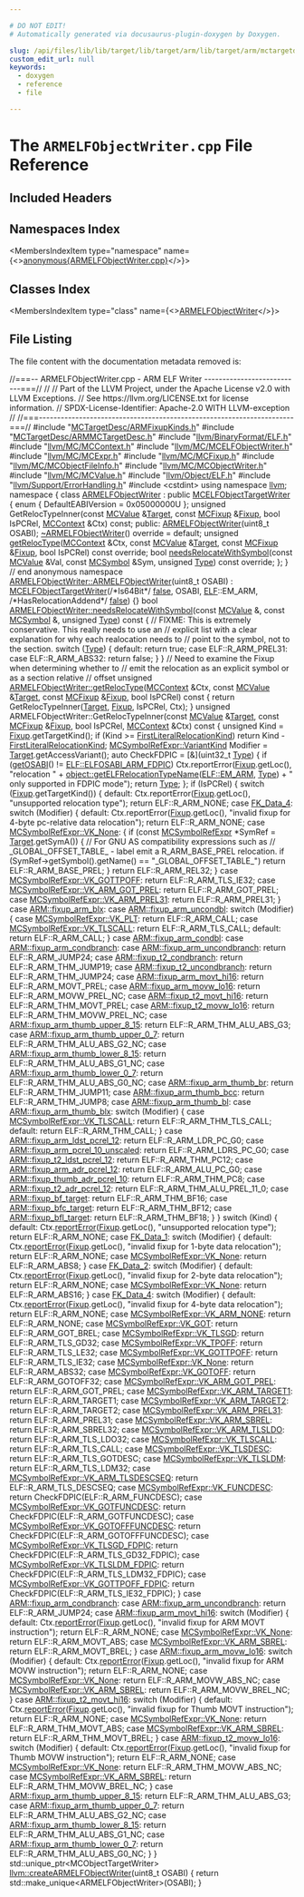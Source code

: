 ```yaml
---

# DO NOT EDIT!
# Automatically generated via docusaurus-plugin-doxygen by Doxygen.

slug: /api/files/lib/lib/target/lib/target/arm/lib/target/arm/mctargetdesc/armelfobjectwriter-cpp
custom_edit_url: null
keywords:
  - doxygen
  - reference
  - file

---
```





# The `ARMELFObjectWriter.cpp` File Reference

<DoxygenPage pluginConfig={pluginConfig}>



## Included Headers

<IncludesList>
<IncludesListItem
  filePath="MCTargetDesc/ARMFixupKinds.h"
  permalink="/docs/api/files/lib/lib/target/lib/target/arm/lib/target/arm/mctargetdesc/armfixupkinds-h"
  isLocal="true" />
<IncludesListItem
  filePath="MCTargetDesc/ARMMCTargetDesc.h"
  permalink="/docs/api/files/lib/lib/target/lib/target/arm/lib/target/arm/mctargetdesc/armmctargetdesc-h"
  isLocal="true" />
<IncludesListItem
  filePath="llvm/BinaryFormat/ELF.h"
  permalink="/docs/api/files/include/include/llvm/include/llvm/binaryformat/elf-h"
  isLocal="true" />
<IncludesListItem
  filePath="llvm/MC/MCContext.h"
  permalink="/docs/api/files/include/include/llvm/include/llvm/mc/mccontext-h"
  isLocal="true" />
<IncludesListItem
  filePath="llvm/MC/MCELFObjectWriter.h"
  permalink="/docs/api/files/include/include/llvm/include/llvm/mc/mcelfobjectwriter-h"
  isLocal="true" />
<IncludesListItem
  filePath="llvm/MC/MCExpr.h"
  permalink="/docs/api/files/include/include/llvm/include/llvm/mc/mcexpr-h"
  isLocal="true" />
<IncludesListItem
  filePath="llvm/MC/MCFixup.h"
  permalink="/docs/api/files/include/include/llvm/include/llvm/mc/mcfixup-h"
  isLocal="true" />
<IncludesListItem
  filePath="llvm/MC/MCObjectFileInfo.h"
  permalink="/docs/api/files/include/include/llvm/include/llvm/mc/mcobjectfileinfo-h"
  isLocal="true" />
<IncludesListItem
  filePath="llvm/MC/MCObjectWriter.h"
  permalink="/docs/api/files/include/include/llvm/include/llvm/mc/mcobjectwriter-h"
  isLocal="true" />
<IncludesListItem
  filePath="llvm/MC/MCValue.h"
  permalink="/docs/api/files/include/include/llvm/include/llvm/mc/mcvalue-h"
  isLocal="true" />
<IncludesListItem
  filePath="llvm/Object/ELF.h"
  permalink="/docs/api/files/include/include/llvm/include/llvm/object/elf-h"
  isLocal="true" />
<IncludesListItem
  filePath="llvm/Support/ErrorHandling.h"
  permalink="/docs/api/files/include/include/llvm/include/llvm/support/errorhandling-h"
  isLocal="true" />
<IncludesListItem
  filePath="cstdint"
  permalink=""
  isLocal="false" />
</IncludesList>

## Namespaces Index

<MembersIndex>

<MembersIndexItem
  type="namespace"
  name={<><a href="/docs/api/namespaces/anonymous-armelfobjectwriter-cpp-">anonymous&#123;ARMELFObjectWriter.cpp&#125;</a></>}>
</MembersIndexItem>

</MembersIndex>

## Classes Index

<MembersIndex>

<MembersIndexItem
  type="class"
  name={<><a href="/docs/api/classes/anonymous-namespace-armelfobjectwriter-cpp-/armelfobjectwriter">ARMELFObjectWriter</a></>}>
</MembersIndexItem>

</MembersIndex>


## File Listing

The file content with the documentation metadata removed is:

<ProgramListing>

<Link id="l00001" /><CodeLine lineNumber="1"><Highlight kind="comment">//===-- ARMELFObjectWriter.cpp - ARM ELF Writer ---------------------------===//</Highlight><Highlight kind="normal"></Highlight></CodeLine>
<Link id="l00002" /><CodeLine lineNumber="2"><Highlight kind="normal"></Highlight><Highlight kind="comment">//</Highlight><Highlight kind="normal"></Highlight></CodeLine>
<Link id="l00003" /><CodeLine lineNumber="3"><Highlight kind="normal"></Highlight><Highlight kind="comment">// Part of the LLVM Project, under the Apache License v2.0 with LLVM Exceptions.</Highlight><Highlight kind="normal"></Highlight></CodeLine>
<Link id="l00004" /><CodeLine lineNumber="4"><Highlight kind="normal"></Highlight><Highlight kind="comment">// See https://llvm.org/LICENSE.txt for license information.</Highlight><Highlight kind="normal"></Highlight></CodeLine>
<Link id="l00005" /><CodeLine lineNumber="5"><Highlight kind="normal"></Highlight><Highlight kind="comment">// SPDX-License-Identifier: Apache-2.0 WITH LLVM-exception</Highlight><Highlight kind="normal"></Highlight></CodeLine>
<Link id="l00006" /><CodeLine lineNumber="6"><Highlight kind="normal"></Highlight><Highlight kind="comment">//</Highlight><Highlight kind="normal"></Highlight></CodeLine>
<Link id="l00007" /><CodeLine lineNumber="7"><Highlight kind="normal"></Highlight><Highlight kind="comment">//===----------------------------------------------------------------------===//</Highlight><Highlight kind="normal"></Highlight></CodeLine>
<Link id="l00008" /><CodeLine lineNumber="8"><Highlight kind="normal"></Highlight></CodeLine>
<Link id="l00009" /><CodeLine lineNumber="9"><Highlight kind="normal"></Highlight><Highlight kind="preprocessor">#include &quot;<a href="/docs/api/files/lib/lib/target/lib/target/arm/lib/target/arm/mctargetdesc/armfixupkinds-h">MCTargetDesc/ARMFixupKinds.h</a>&quot;</Highlight><Highlight kind="normal"></Highlight></CodeLine>
<Link id="l00010" /><CodeLine lineNumber="10"><Highlight kind="normal"></Highlight><Highlight kind="preprocessor">#include &quot;<a href="/docs/api/files/lib/lib/target/lib/target/arm/lib/target/arm/mctargetdesc/armmctargetdesc-h">MCTargetDesc/ARMMCTargetDesc.h</a>&quot;</Highlight><Highlight kind="normal"></Highlight></CodeLine>
<Link id="l00011" /><CodeLine lineNumber="11"><Highlight kind="normal"></Highlight><Highlight kind="preprocessor">#include &quot;<a href="/docs/api/files/include/include/llvm/include/llvm/binaryformat/elf-h">llvm/BinaryFormat/ELF.h</a>&quot;</Highlight><Highlight kind="normal"></Highlight></CodeLine>
<Link id="l00012" /><CodeLine lineNumber="12"><Highlight kind="normal"></Highlight><Highlight kind="preprocessor">#include &quot;<a href="/docs/api/files/include/include/llvm/include/llvm/mc/mccontext-h">llvm/MC/MCContext.h</a>&quot;</Highlight><Highlight kind="normal"></Highlight></CodeLine>
<Link id="l00013" /><CodeLine lineNumber="13"><Highlight kind="normal"></Highlight><Highlight kind="preprocessor">#include &quot;<a href="/docs/api/files/include/include/llvm/include/llvm/mc/mcelfobjectwriter-h">llvm/MC/MCELFObjectWriter.h</a>&quot;</Highlight><Highlight kind="normal"></Highlight></CodeLine>
<Link id="l00014" /><CodeLine lineNumber="14"><Highlight kind="normal"></Highlight><Highlight kind="preprocessor">#include &quot;<a href="/docs/api/files/include/include/llvm/include/llvm/mc/mcexpr-h">llvm/MC/MCExpr.h</a>&quot;</Highlight><Highlight kind="normal"></Highlight></CodeLine>
<Link id="l00015" /><CodeLine lineNumber="15"><Highlight kind="normal"></Highlight><Highlight kind="preprocessor">#include &quot;<a href="/docs/api/files/include/include/llvm/include/llvm/mc/mcfixup-h">llvm/MC/MCFixup.h</a>&quot;</Highlight><Highlight kind="normal"></Highlight></CodeLine>
<Link id="l00016" /><CodeLine lineNumber="16"><Highlight kind="normal"></Highlight><Highlight kind="preprocessor">#include &quot;<a href="/docs/api/files/include/include/llvm/include/llvm/mc/mcobjectfileinfo-h">llvm/MC/MCObjectFileInfo.h</a>&quot;</Highlight><Highlight kind="normal"></Highlight></CodeLine>
<Link id="l00017" /><CodeLine lineNumber="17"><Highlight kind="normal"></Highlight><Highlight kind="preprocessor">#include &quot;<a href="/docs/api/files/include/include/llvm/include/llvm/mc/mcobjectwriter-h">llvm/MC/MCObjectWriter.h</a>&quot;</Highlight><Highlight kind="normal"></Highlight></CodeLine>
<Link id="l00018" /><CodeLine lineNumber="18"><Highlight kind="normal"></Highlight><Highlight kind="preprocessor">#include &quot;<a href="/docs/api/files/include/include/llvm/include/llvm/mc/mcvalue-h">llvm/MC/MCValue.h</a>&quot;</Highlight><Highlight kind="normal"></Highlight></CodeLine>
<Link id="l00019" /><CodeLine lineNumber="19"><Highlight kind="normal"></Highlight><Highlight kind="preprocessor">#include &quot;<a href="/docs/api/files/include/include/llvm/include/llvm/object/elf-h">llvm/Object/ELF.h</a>&quot;</Highlight><Highlight kind="normal"></Highlight></CodeLine>
<Link id="l00020" /><CodeLine lineNumber="20"><Highlight kind="normal"></Highlight><Highlight kind="preprocessor">#include &quot;<a href="/docs/api/files/include/include/llvm/include/llvm/support/errorhandling-h">llvm/Support/ErrorHandling.h</a>&quot;</Highlight><Highlight kind="normal"></Highlight></CodeLine>
<Link id="l00021" /><CodeLine lineNumber="21"><Highlight kind="normal"></Highlight><Highlight kind="preprocessor">#include &lt;cstdint&gt;</Highlight><Highlight kind="normal"></Highlight></CodeLine>
<Link id="l00022" /><CodeLine lineNumber="22"><Highlight kind="normal"></Highlight></CodeLine>
<Link id="l00023" /><CodeLine lineNumber="23"><Highlight kind="normal"></Highlight><Highlight kind="keyword">using namespace </Highlight><Highlight kind="normal"><a href="/docs/api/namespaces/llvm">llvm</a>;</Highlight></CodeLine>
<Link id="l00024" /><CodeLine lineNumber="24"><Highlight kind="normal"></Highlight></CodeLine>
<Link id="l00025" /><CodeLine lineNumber="25" lineLink="/docs/api/namespaces/anonymous-armelfobjectwriter-cpp-"><Highlight kind="normal"></Highlight><Highlight kind="keyword">namespace </Highlight><Highlight kind="normal">&#123;</Highlight></CodeLine>
<Link id="l00026" /><CodeLine lineNumber="26"><Highlight kind="normal"></Highlight></CodeLine>
<Link id="l00027" /><CodeLine lineNumber="27" lineLink="/docs/api/classes/anonymous-namespace-armelfobjectwriter-cpp-/armelfobjectwriter"><Highlight kind="normal">  </Highlight><Highlight kind="keyword">class </Highlight><Highlight kind="normal"><a href="/docs/api/classes/anonymous-namespace-armelfobjectwriter-cpp-/armelfobjectwriter/#a096d9a2b1ac8f239d2d3ebe05360f87e">ARMELFObjectWriter</a> : </Highlight><Highlight kind="keyword">public</Highlight><Highlight kind="normal"> <a href="/docs/api/classes/llvm/mcelfobjecttargetwriter/#ae6c6e76c9d8e0c912542fe4f8375e8ce">MCELFObjectTargetWriter</a> &#123;</Highlight></CodeLine>
<Link id="l00028" /><CodeLine lineNumber="28"><Highlight kind="normal">    </Highlight><Highlight kind="keyword">enum</Highlight><Highlight kind="normal"> &#123; DefaultEABIVersion = 0x05000000U &#125;;</Highlight></CodeLine>
<Link id="l00029" /><CodeLine lineNumber="29"><Highlight kind="normal"></Highlight></CodeLine>
<Link id="l00030" /><CodeLine lineNumber="30"><Highlight kind="normal">    </Highlight><Highlight kind="keywordtype">unsigned</Highlight><Highlight kind="normal"> GetRelocTypeInner(</Highlight><Highlight kind="keyword">const</Highlight><Highlight kind="normal"> <a href="/docs/api/classes/llvm/mcvalue">MCValue</a> &amp;<a href="/docs/api/classes/llvm/target">Target</a>, </Highlight><Highlight kind="keyword">const</Highlight><Highlight kind="normal"> <a href="/docs/api/classes/llvm/mcfixup">MCFixup</a> &amp;<a href="/docs/api/files/lib/lib/target/lib/target/powerpc/ppctlsdynamiccall-cpp/#a4a235aedca5bbfc39934045b6cbf9c70">Fixup</a>,</Highlight></CodeLine>
<Link id="l00031" /><CodeLine lineNumber="31"><Highlight kind="normal">                               </Highlight><Highlight kind="keywordtype">bool</Highlight><Highlight kind="normal"> IsPCRel, <a href="/docs/api/classes/llvm/mccontext">MCContext</a> &amp;Ctx) </Highlight><Highlight kind="keyword">const</Highlight><Highlight kind="normal">;</Highlight></CodeLine>
<Link id="l00032" /><CodeLine lineNumber="32"><Highlight kind="normal"></Highlight></CodeLine>
<Link id="l00033" /><CodeLine lineNumber="33"><Highlight kind="normal">  </Highlight><Highlight kind="keyword">public</Highlight><Highlight kind="normal">:</Highlight></CodeLine>
<Link id="l00034" /><CodeLine lineNumber="34"><Highlight kind="normal">    <a href="/docs/api/classes/anonymous-namespace-armelfobjectwriter-cpp-/armelfobjectwriter/#a096d9a2b1ac8f239d2d3ebe05360f87e">ARMELFObjectWriter</a>(uint8&#95;t OSABI);</Highlight></CodeLine>
<Link id="l00035" /><CodeLine lineNumber="35"><Highlight kind="normal"></Highlight></CodeLine>
<Link id="l00036" /><CodeLine lineNumber="36" lineLink="/docs/api/classes/anonymous-namespace-armelfobjectwriter-cpp-/armelfobjectwriter/#a7d4429fdde165ce38291fea133e6d67d"><Highlight kind="normal">    <a href="/docs/api/classes/anonymous-namespace-armelfobjectwriter-cpp-/armelfobjectwriter/#a7d4429fdde165ce38291fea133e6d67d">~ARMELFObjectWriter</a>() </Highlight><Highlight kind="keyword">override</Highlight><Highlight kind="normal"> = </Highlight><Highlight kind="keywordflow">default</Highlight><Highlight kind="normal">;</Highlight></CodeLine>
<Link id="l00037" /><CodeLine lineNumber="37"><Highlight kind="normal"></Highlight></CodeLine>
<Link id="l00038" /><CodeLine lineNumber="38"><Highlight kind="normal">    </Highlight><Highlight kind="keywordtype">unsigned</Highlight><Highlight kind="normal"> <a href="/docs/api/classes/anonymous-namespace-armelfobjectwriter-cpp-/armelfobjectwriter/#a63161bfeff04b7ed6966d7cba8dfbf47">getRelocType</a>(<a href="/docs/api/classes/llvm/mccontext">MCContext</a> &amp;Ctx, </Highlight><Highlight kind="keyword">const</Highlight><Highlight kind="normal"> <a href="/docs/api/classes/llvm/mcvalue">MCValue</a> &amp;<a href="/docs/api/classes/llvm/target">Target</a>,</Highlight></CodeLine>
<Link id="l00039" /><CodeLine lineNumber="39"><Highlight kind="normal">                          </Highlight><Highlight kind="keyword">const</Highlight><Highlight kind="normal"> <a href="/docs/api/classes/llvm/mcfixup">MCFixup</a> &amp;<a href="/docs/api/files/lib/lib/target/lib/target/powerpc/ppctlsdynamiccall-cpp/#a4a235aedca5bbfc39934045b6cbf9c70">Fixup</a>, </Highlight><Highlight kind="keywordtype">bool</Highlight><Highlight kind="normal"> IsPCRel) </Highlight><Highlight kind="keyword">const override</Highlight><Highlight kind="normal">;</Highlight></CodeLine>
<Link id="l00040" /><CodeLine lineNumber="40"><Highlight kind="normal"></Highlight></CodeLine>
<Link id="l00041" /><CodeLine lineNumber="41"><Highlight kind="normal">    </Highlight><Highlight kind="keywordtype">bool</Highlight><Highlight kind="normal"> <a href="/docs/api/classes/anonymous-namespace-armelfobjectwriter-cpp-/armelfobjectwriter/#a9f418b2707a7738a9605396897582324">needsRelocateWithSymbol</a>(</Highlight><Highlight kind="keyword">const</Highlight><Highlight kind="normal"> <a href="/docs/api/classes/llvm/mcvalue">MCValue</a> &amp;Val, </Highlight><Highlight kind="keyword">const</Highlight><Highlight kind="normal"> <a href="/docs/api/classes/llvm/mcsymbol">MCSymbol</a> &amp;Sym,</Highlight></CodeLine>
<Link id="l00042" /><CodeLine lineNumber="42"><Highlight kind="normal">                                 </Highlight><Highlight kind="keywordtype">unsigned</Highlight><Highlight kind="normal"> <a href="/docs/api/classes/llvm/type">Type</a>) </Highlight><Highlight kind="keyword">const override</Highlight><Highlight kind="normal">;</Highlight></CodeLine>
<Link id="l00043" /><CodeLine lineNumber="43"><Highlight kind="normal">  &#125;;</Highlight></CodeLine>
<Link id="l00044" /><CodeLine lineNumber="44"><Highlight kind="normal"></Highlight></CodeLine>
<Link id="l00045" /><CodeLine lineNumber="45"><Highlight kind="normal">&#125; </Highlight><Highlight kind="comment">// end anonymous namespace</Highlight><Highlight kind="normal"></Highlight></CodeLine>
<Link id="l00046" /><CodeLine lineNumber="46"><Highlight kind="normal"></Highlight></CodeLine>
<Link id="l00047" /><CodeLine lineNumber="47" lineLink="/docs/api/classes/anonymous-namespace-armelfobjectwriter-cpp-/armelfobjectwriter/#a096d9a2b1ac8f239d2d3ebe05360f87e"><Highlight kind="normal"><a href="/docs/api/classes/anonymous-namespace-armasmbackend-cpp-/armelfobjectwriter/#a35233b2a7b22c54f16a915868b998d25">ARMELFObjectWriter::ARMELFObjectWriter</a>(uint8&#95;t OSABI)</Highlight></CodeLine>
<Link id="l00048" /><CodeLine lineNumber="48"><Highlight kind="normal">  : <a href="/docs/api/classes/llvm/mcelfobjecttargetwriter/#ae6c6e76c9d8e0c912542fe4f8375e8ce">MCELFObjectTargetWriter</a>(</Highlight><Highlight kind="comment">/&#42;Is64Bit&#42;/</Highlight><Highlight kind="normal"> <a href="/docs/api/namespaces/false">false</a>, OSABI,</Highlight></CodeLine>
<Link id="l00049" /><CodeLine lineNumber="49"><Highlight kind="normal">                            <a href="/docs/api/namespaces/llvm/elf">ELF</a>::EM&#95;ARM,</Highlight></CodeLine>
<Link id="l00050" /><CodeLine lineNumber="50"><Highlight kind="normal">                            </Highlight><Highlight kind="comment">/&#42;HasRelocationAddend&#42;/</Highlight><Highlight kind="normal"> <a href="/docs/api/namespaces/false">false</a>) &#123;&#125;</Highlight></CodeLine>
<Link id="l00051" /><CodeLine lineNumber="51"><Highlight kind="normal"></Highlight></CodeLine>
<Link id="l00052" /><CodeLine lineNumber="52" lineLink="/docs/api/classes/anonymous-namespace-armelfobjectwriter-cpp-/armelfobjectwriter/#a9f418b2707a7738a9605396897582324"><Highlight kind="normal"></Highlight><Highlight kind="keywordtype">bool</Highlight><Highlight kind="normal"> <a href="/docs/api/classes/anonymous-namespace-armelfobjectwriter-cpp-/armelfobjectwriter/#a9f418b2707a7738a9605396897582324">ARMELFObjectWriter::needsRelocateWithSymbol</a>(</Highlight><Highlight kind="keyword">const</Highlight><Highlight kind="normal"> <a href="/docs/api/classes/llvm/mcvalue">MCValue</a> &amp;,</Highlight></CodeLine>
<Link id="l00053" /><CodeLine lineNumber="53"><Highlight kind="normal">                                                 </Highlight><Highlight kind="keyword">const</Highlight><Highlight kind="normal"> <a href="/docs/api/classes/llvm/mcsymbol">MCSymbol</a> &amp;,</Highlight></CodeLine>
<Link id="l00054" /><CodeLine lineNumber="54"><Highlight kind="normal">                                                 </Highlight><Highlight kind="keywordtype">unsigned</Highlight><Highlight kind="normal"> <a href="/docs/api/classes/llvm/type">Type</a>)</Highlight><Highlight kind="keyword"> const </Highlight><Highlight kind="normal">&#123;</Highlight></CodeLine>
<Link id="l00055" /><CodeLine lineNumber="55"><Highlight kind="normal">  </Highlight><Highlight kind="comment">// FIXME: This is extremely conservative. This really needs to use an</Highlight><Highlight kind="normal"></Highlight></CodeLine>
<Link id="l00056" /><CodeLine lineNumber="56"><Highlight kind="normal">  </Highlight><Highlight kind="comment">// explicit list with a clear explanation for why each realocation needs to</Highlight><Highlight kind="normal"></Highlight></CodeLine>
<Link id="l00057" /><CodeLine lineNumber="57"><Highlight kind="normal">  </Highlight><Highlight kind="comment">// point to the symbol, not to the section.</Highlight><Highlight kind="normal"></Highlight></CodeLine>
<Link id="l00058" /><CodeLine lineNumber="58"><Highlight kind="normal">  </Highlight><Highlight kind="keywordflow">switch</Highlight><Highlight kind="normal"> (<a href="/docs/api/classes/llvm/type">Type</a>) &#123;</Highlight></CodeLine>
<Link id="l00059" /><CodeLine lineNumber="59"><Highlight kind="normal">  </Highlight><Highlight kind="keywordflow">default</Highlight><Highlight kind="normal">:</Highlight></CodeLine>
<Link id="l00060" /><CodeLine lineNumber="60"><Highlight kind="normal">    </Highlight><Highlight kind="keywordflow">return</Highlight><Highlight kind="normal"> </Highlight><Highlight kind="keyword">true</Highlight><Highlight kind="normal">;</Highlight></CodeLine>
<Link id="l00061" /><CodeLine lineNumber="61"><Highlight kind="normal"></Highlight></CodeLine>
<Link id="l00062" /><CodeLine lineNumber="62"><Highlight kind="normal">  </Highlight><Highlight kind="keywordflow">case</Highlight><Highlight kind="normal"> ELF::R&#95;ARM&#95;PREL31:</Highlight></CodeLine>
<Link id="l00063" /><CodeLine lineNumber="63"><Highlight kind="normal">  </Highlight><Highlight kind="keywordflow">case</Highlight><Highlight kind="normal"> ELF::R&#95;ARM&#95;ABS32:</Highlight></CodeLine>
<Link id="l00064" /><CodeLine lineNumber="64"><Highlight kind="normal">    </Highlight><Highlight kind="keywordflow">return</Highlight><Highlight kind="normal"> </Highlight><Highlight kind="keyword">false</Highlight><Highlight kind="normal">;</Highlight></CodeLine>
<Link id="l00065" /><CodeLine lineNumber="65"><Highlight kind="normal">  &#125;</Highlight></CodeLine>
<Link id="l00066" /><CodeLine lineNumber="66"><Highlight kind="normal">&#125;</Highlight></CodeLine>
<Link id="l00067" /><CodeLine lineNumber="67"><Highlight kind="normal"></Highlight></CodeLine>
<Link id="l00068" /><CodeLine lineNumber="68"><Highlight kind="normal"></Highlight><Highlight kind="comment">// Need to examine the Fixup when determining whether to</Highlight><Highlight kind="normal"></Highlight></CodeLine>
<Link id="l00069" /><CodeLine lineNumber="69"><Highlight kind="normal"></Highlight><Highlight kind="comment">// emit the relocation as an explicit symbol or as a section relative</Highlight><Highlight kind="normal"></Highlight></CodeLine>
<Link id="l00070" /><CodeLine lineNumber="70"><Highlight kind="normal"></Highlight><Highlight kind="comment">// offset</Highlight><Highlight kind="normal"></Highlight></CodeLine>
<Link id="l00071" /><CodeLine lineNumber="71" lineLink="/docs/api/classes/anonymous-namespace-armelfobjectwriter-cpp-/armelfobjectwriter/#a63161bfeff04b7ed6966d7cba8dfbf47"><Highlight kind="normal"></Highlight><Highlight kind="keywordtype">unsigned</Highlight><Highlight kind="normal"> <a href="/docs/api/classes/anonymous-namespace-armelfobjectwriter-cpp-/armelfobjectwriter/#a63161bfeff04b7ed6966d7cba8dfbf47">ARMELFObjectWriter::getRelocType</a>(<a href="/docs/api/classes/llvm/mccontext">MCContext</a> &amp;Ctx, </Highlight><Highlight kind="keyword">const</Highlight><Highlight kind="normal"> <a href="/docs/api/classes/llvm/mcvalue">MCValue</a> &amp;<a href="/docs/api/classes/llvm/target">Target</a>,</Highlight></CodeLine>
<Link id="l00072" /><CodeLine lineNumber="72"><Highlight kind="normal">                                          </Highlight><Highlight kind="keyword">const</Highlight><Highlight kind="normal"> <a href="/docs/api/classes/llvm/mcfixup">MCFixup</a> &amp;<a href="/docs/api/files/lib/lib/target/lib/target/powerpc/ppctlsdynamiccall-cpp/#a4a235aedca5bbfc39934045b6cbf9c70">Fixup</a>,</Highlight></CodeLine>
<Link id="l00073" /><CodeLine lineNumber="73"><Highlight kind="normal">                                          </Highlight><Highlight kind="keywordtype">bool</Highlight><Highlight kind="normal"> IsPCRel)</Highlight><Highlight kind="keyword"> const </Highlight><Highlight kind="normal">&#123;</Highlight></CodeLine>
<Link id="l00074" /><CodeLine lineNumber="74"><Highlight kind="normal">  </Highlight><Highlight kind="keywordflow">return</Highlight><Highlight kind="normal"> GetRelocTypeInner(<a href="/docs/api/classes/llvm/target">Target</a>, <a href="/docs/api/files/lib/lib/target/lib/target/powerpc/ppctlsdynamiccall-cpp/#a4a235aedca5bbfc39934045b6cbf9c70">Fixup</a>, IsPCRel, Ctx);</Highlight></CodeLine>
<Link id="l00075" /><CodeLine lineNumber="75"><Highlight kind="normal">&#125;</Highlight></CodeLine>
<Link id="l00076" /><CodeLine lineNumber="76"><Highlight kind="normal"></Highlight></CodeLine>
<Link id="l00077" /><CodeLine lineNumber="77"><Highlight kind="normal"></Highlight><Highlight kind="keywordtype">unsigned</Highlight><Highlight kind="normal"> ARMELFObjectWriter::GetRelocTypeInner(</Highlight><Highlight kind="keyword">const</Highlight><Highlight kind="normal"> <a href="/docs/api/classes/llvm/mcvalue">MCValue</a> &amp;<a href="/docs/api/classes/llvm/target">Target</a>,</Highlight></CodeLine>
<Link id="l00078" /><CodeLine lineNumber="78"><Highlight kind="normal">                                               </Highlight><Highlight kind="keyword">const</Highlight><Highlight kind="normal"> <a href="/docs/api/classes/llvm/mcfixup">MCFixup</a> &amp;<a href="/docs/api/files/lib/lib/target/lib/target/powerpc/ppctlsdynamiccall-cpp/#a4a235aedca5bbfc39934045b6cbf9c70">Fixup</a>,</Highlight></CodeLine>
<Link id="l00079" /><CodeLine lineNumber="79"><Highlight kind="normal">                                               </Highlight><Highlight kind="keywordtype">bool</Highlight><Highlight kind="normal"> IsPCRel,</Highlight></CodeLine>
<Link id="l00080" /><CodeLine lineNumber="80"><Highlight kind="normal">                                               <a href="/docs/api/classes/llvm/mccontext">MCContext</a> &amp;Ctx)</Highlight><Highlight kind="keyword"> const </Highlight><Highlight kind="normal">&#123;</Highlight></CodeLine>
<Link id="l00081" /><CodeLine lineNumber="81"><Highlight kind="normal">  </Highlight><Highlight kind="keywordtype">unsigned</Highlight><Highlight kind="normal"> Kind = <a href="/docs/api/files/lib/lib/target/lib/target/powerpc/ppctlsdynamiccall-cpp/#a4a235aedca5bbfc39934045b6cbf9c70">Fixup</a>.getTargetKind();</Highlight></CodeLine>
<Link id="l00082" /><CodeLine lineNumber="82"><Highlight kind="normal">  </Highlight><Highlight kind="keywordflow">if</Highlight><Highlight kind="normal"> (Kind &gt;= <a href="/docs/api/namespaces/llvm/#a84cef097f15848752272d38769011f58a1864d2003d3e30137067084e7f2e7898">FirstLiteralRelocationKind</a>)</Highlight></CodeLine>
<Link id="l00083" /><CodeLine lineNumber="83"><Highlight kind="normal">    </Highlight><Highlight kind="keywordflow">return</Highlight><Highlight kind="normal"> Kind - <a href="/docs/api/namespaces/llvm/#a84cef097f15848752272d38769011f58a1864d2003d3e30137067084e7f2e7898">FirstLiteralRelocationKind</a>;</Highlight></CodeLine>
<Link id="l00084" /><CodeLine lineNumber="84"><Highlight kind="normal">  <a href="/docs/api/classes/llvm/mcsymbolrefexpr/#a5c463f6352570ee778c35c40949c4985">MCSymbolRefExpr::VariantKind</a> Modifier = <a href="/docs/api/classes/llvm/target">Target</a>.getAccessVariant();</Highlight></CodeLine>
<Link id="l00085" /><CodeLine lineNumber="85"><Highlight kind="normal">  </Highlight><Highlight kind="keyword">auto</Highlight><Highlight kind="normal"> CheckFDPIC = &#91;&amp;&#93;(uint32&#95;t <a href="/docs/api/classes/llvm/type">Type</a>) &#123;</Highlight></CodeLine>
<Link id="l00086" /><CodeLine lineNumber="86"><Highlight kind="normal">    </Highlight><Highlight kind="keywordflow">if</Highlight><Highlight kind="normal"> (<a href="/docs/api/classes/llvm/mcelfobjecttargetwriter/#a886c9935f33464c780eb3b937c4560da">getOSABI</a>() != <a href="/docs/api/namespaces/llvm/elf/#a71ceb704cd8260b471b28358df7bd0d4a92024c2a32564d5389413a91e0cc00b8">ELF::ELFOSABI&#95;ARM&#95;FDPIC</a>)</Highlight></CodeLine>
<Link id="l00087" /><CodeLine lineNumber="87"><Highlight kind="normal">      Ctx.reportError(<a href="/docs/api/files/lib/lib/target/lib/target/powerpc/ppctlsdynamiccall-cpp/#a4a235aedca5bbfc39934045b6cbf9c70">Fixup</a>.getLoc(),</Highlight></CodeLine>
<Link id="l00088" /><CodeLine lineNumber="88"><Highlight kind="normal">                      </Highlight><Highlight kind="stringliteral">&quot;relocation &quot;</Highlight><Highlight kind="normal"> +</Highlight></CodeLine>
<Link id="l00089" /><CodeLine lineNumber="89"><Highlight kind="normal">                          <a href="/docs/api/namespaces/llvm/object/#a26dff1f08cc67aef943d43c26f6d635a">object::getELFRelocationTypeName</a>(<a href="/docs/api/namespaces/llvm/elf/#a523afcfc41d80d0b04a8eebf7b18030dae70d9dc0883af67df7d3a1b521031c21">ELF::EM&#95;ARM</a>, <a href="/docs/api/classes/llvm/type">Type</a>) +</Highlight></CodeLine>
<Link id="l00090" /><CodeLine lineNumber="90"><Highlight kind="normal">                          </Highlight><Highlight kind="stringliteral">&quot; only supported in FDPIC mode&quot;</Highlight><Highlight kind="normal">);</Highlight></CodeLine>
<Link id="l00091" /><CodeLine lineNumber="91"><Highlight kind="normal">    </Highlight><Highlight kind="keywordflow">return</Highlight><Highlight kind="normal"> <a href="/docs/api/classes/llvm/type">Type</a>;</Highlight></CodeLine>
<Link id="l00092" /><CodeLine lineNumber="92"><Highlight kind="normal">  &#125;;</Highlight></CodeLine>
<Link id="l00093" /><CodeLine lineNumber="93"><Highlight kind="normal"></Highlight></CodeLine>
<Link id="l00094" /><CodeLine lineNumber="94"><Highlight kind="normal">  </Highlight><Highlight kind="keywordflow">if</Highlight><Highlight kind="normal"> (IsPCRel) &#123;</Highlight></CodeLine>
<Link id="l00095" /><CodeLine lineNumber="95"><Highlight kind="normal">    </Highlight><Highlight kind="keywordflow">switch</Highlight><Highlight kind="normal"> (<a href="/docs/api/files/lib/lib/target/lib/target/powerpc/ppctlsdynamiccall-cpp/#a4a235aedca5bbfc39934045b6cbf9c70">Fixup</a>.getTargetKind()) &#123;</Highlight></CodeLine>
<Link id="l00096" /><CodeLine lineNumber="96"><Highlight kind="normal">    </Highlight><Highlight kind="keywordflow">default</Highlight><Highlight kind="normal">:</Highlight></CodeLine>
<Link id="l00097" /><CodeLine lineNumber="97"><Highlight kind="normal">      Ctx.reportError(<a href="/docs/api/files/lib/lib/target/lib/target/powerpc/ppctlsdynamiccall-cpp/#a4a235aedca5bbfc39934045b6cbf9c70">Fixup</a>.getLoc(), </Highlight><Highlight kind="stringliteral">&quot;unsupported relocation type&quot;</Highlight><Highlight kind="normal">);</Highlight></CodeLine>
<Link id="l00098" /><CodeLine lineNumber="98"><Highlight kind="normal">      </Highlight><Highlight kind="keywordflow">return</Highlight><Highlight kind="normal"> ELF::R&#95;ARM&#95;NONE;</Highlight></CodeLine>
<Link id="l00099" /><CodeLine lineNumber="99"><Highlight kind="normal">    </Highlight><Highlight kind="keywordflow">case</Highlight><Highlight kind="normal"> <a href="/docs/api/namespaces/llvm/#a84cef097f15848752272d38769011f58a5d58ab615cde98af13deb16dbc09f42d">FK&#95;Data&#95;4</a>:</Highlight></CodeLine>
<Link id="l00100" /><CodeLine lineNumber="100"><Highlight kind="normal">      </Highlight><Highlight kind="keywordflow">switch</Highlight><Highlight kind="normal"> (Modifier) &#123;</Highlight></CodeLine>
<Link id="l00101" /><CodeLine lineNumber="101"><Highlight kind="normal">      </Highlight><Highlight kind="keywordflow">default</Highlight><Highlight kind="normal">:</Highlight></CodeLine>
<Link id="l00102" /><CodeLine lineNumber="102"><Highlight kind="normal">        Ctx.reportError(<a href="/docs/api/files/lib/lib/target/lib/target/powerpc/ppctlsdynamiccall-cpp/#a4a235aedca5bbfc39934045b6cbf9c70">Fixup</a>.getLoc(),</Highlight></CodeLine>
<Link id="l00103" /><CodeLine lineNumber="103"><Highlight kind="normal">                        </Highlight><Highlight kind="stringliteral">&quot;invalid fixup for 4-byte pc-relative data relocation&quot;</Highlight><Highlight kind="normal">);</Highlight></CodeLine>
<Link id="l00104" /><CodeLine lineNumber="104"><Highlight kind="normal">        </Highlight><Highlight kind="keywordflow">return</Highlight><Highlight kind="normal"> ELF::R&#95;ARM&#95;NONE;</Highlight></CodeLine>
<Link id="l00105" /><CodeLine lineNumber="105"><Highlight kind="normal">      </Highlight><Highlight kind="keywordflow">case</Highlight><Highlight kind="normal"> <a href="/docs/api/classes/llvm/mcsymbolrefexpr/#a5c463f6352570ee778c35c40949c4985a01bc6396c4d841a7ea268c3cbf62d3b3">MCSymbolRefExpr::VK&#95;None</a>: &#123;</Highlight></CodeLine>
<Link id="l00106" /><CodeLine lineNumber="106"><Highlight kind="normal">        </Highlight><Highlight kind="keywordflow">if</Highlight><Highlight kind="normal"> (</Highlight><Highlight kind="keyword">const</Highlight><Highlight kind="normal"> <a href="/docs/api/classes/llvm/mcsymbolrefexpr">MCSymbolRefExpr</a> &#42;SymRef = <a href="/docs/api/classes/llvm/target">Target</a>.getSymA()) &#123;</Highlight></CodeLine>
<Link id="l00107" /><CodeLine lineNumber="107"><Highlight kind="normal">          </Highlight><Highlight kind="comment">// For GNU AS compatibility expressions such as</Highlight><Highlight kind="normal"></Highlight></CodeLine>
<Link id="l00108" /><CodeLine lineNumber="108"><Highlight kind="normal">          </Highlight><Highlight kind="comment">// &#95;GLOBAL&#95;OFFSET&#95;TABLE&#95; - label emit a R&#95;ARM&#95;BASE&#95;PREL relocation.</Highlight><Highlight kind="normal"></Highlight></CodeLine>
<Link id="l00109" /><CodeLine lineNumber="109"><Highlight kind="normal">          </Highlight><Highlight kind="keywordflow">if</Highlight><Highlight kind="normal"> (SymRef-&gt;getSymbol().getName() == </Highlight><Highlight kind="stringliteral">&quot;&#95;GLOBAL&#95;OFFSET&#95;TABLE&#95;&quot;</Highlight><Highlight kind="normal">)</Highlight></CodeLine>
<Link id="l00110" /><CodeLine lineNumber="110"><Highlight kind="normal">            </Highlight><Highlight kind="keywordflow">return</Highlight><Highlight kind="normal"> ELF::R&#95;ARM&#95;BASE&#95;PREL;</Highlight></CodeLine>
<Link id="l00111" /><CodeLine lineNumber="111"><Highlight kind="normal">        &#125;</Highlight></CodeLine>
<Link id="l00112" /><CodeLine lineNumber="112"><Highlight kind="normal">        </Highlight><Highlight kind="keywordflow">return</Highlight><Highlight kind="normal"> ELF::R&#95;ARM&#95;REL32;</Highlight></CodeLine>
<Link id="l00113" /><CodeLine lineNumber="113"><Highlight kind="normal">      &#125;</Highlight></CodeLine>
<Link id="l00114" /><CodeLine lineNumber="114"><Highlight kind="normal">      </Highlight><Highlight kind="keywordflow">case</Highlight><Highlight kind="normal"> <a href="/docs/api/classes/llvm/mcsymbolrefexpr/#a5c463f6352570ee778c35c40949c4985a8ab1ea9815c9a2bbe67f215b5ee2f680">MCSymbolRefExpr::VK&#95;GOTTPOFF</a>:</Highlight></CodeLine>
<Link id="l00115" /><CodeLine lineNumber="115"><Highlight kind="normal">        </Highlight><Highlight kind="keywordflow">return</Highlight><Highlight kind="normal"> ELF::R&#95;ARM&#95;TLS&#95;IE32;</Highlight></CodeLine>
<Link id="l00116" /><CodeLine lineNumber="116"><Highlight kind="normal">      </Highlight><Highlight kind="keywordflow">case</Highlight><Highlight kind="normal"> <a href="/docs/api/classes/llvm/mcsymbolrefexpr/#a5c463f6352570ee778c35c40949c4985a24803a39bfaa6dcba36248f08aa7e09d">MCSymbolRefExpr::VK&#95;ARM&#95;GOT&#95;PREL</a>:</Highlight></CodeLine>
<Link id="l00117" /><CodeLine lineNumber="117"><Highlight kind="normal">        </Highlight><Highlight kind="keywordflow">return</Highlight><Highlight kind="normal"> ELF::R&#95;ARM&#95;GOT&#95;PREL;</Highlight></CodeLine>
<Link id="l00118" /><CodeLine lineNumber="118"><Highlight kind="normal">      </Highlight><Highlight kind="keywordflow">case</Highlight><Highlight kind="normal"> <a href="/docs/api/classes/llvm/mcsymbolrefexpr/#a5c463f6352570ee778c35c40949c4985ab582b682c3a5495c335cad9a9a7efc4e">MCSymbolRefExpr::VK&#95;ARM&#95;PREL31</a>:</Highlight></CodeLine>
<Link id="l00119" /><CodeLine lineNumber="119"><Highlight kind="normal">        </Highlight><Highlight kind="keywordflow">return</Highlight><Highlight kind="normal"> ELF::R&#95;ARM&#95;PREL31;</Highlight></CodeLine>
<Link id="l00120" /><CodeLine lineNumber="120"><Highlight kind="normal">      &#125;</Highlight></CodeLine>
<Link id="l00121" /><CodeLine lineNumber="121"><Highlight kind="normal">    </Highlight><Highlight kind="keywordflow">case</Highlight><Highlight kind="normal"> <a href="/docs/api/namespaces/llvm/arm/#ad950a20a6062ddd7f336a9eede28bdf0a92999538a175673cea0e806d24285585">ARM::fixup&#95;arm&#95;blx</a>:</Highlight></CodeLine>
<Link id="l00122" /><CodeLine lineNumber="122"><Highlight kind="normal">    </Highlight><Highlight kind="keywordflow">case</Highlight><Highlight kind="normal"> <a href="/docs/api/namespaces/llvm/arm/#ad950a20a6062ddd7f336a9eede28bdf0a8b3ea0884f12a07077ecb6fd18395467">ARM::fixup&#95;arm&#95;uncondbl</a>:</Highlight></CodeLine>
<Link id="l00123" /><CodeLine lineNumber="123"><Highlight kind="normal">      </Highlight><Highlight kind="keywordflow">switch</Highlight><Highlight kind="normal"> (Modifier) &#123;</Highlight></CodeLine>
<Link id="l00124" /><CodeLine lineNumber="124"><Highlight kind="normal">      </Highlight><Highlight kind="keywordflow">case</Highlight><Highlight kind="normal"> <a href="/docs/api/classes/llvm/mcsymbolrefexpr/#a5c463f6352570ee778c35c40949c4985ab5951d4b3308f406e60e2bf743b14ca4">MCSymbolRefExpr::VK&#95;PLT</a>:</Highlight></CodeLine>
<Link id="l00125" /><CodeLine lineNumber="125"><Highlight kind="normal">        </Highlight><Highlight kind="keywordflow">return</Highlight><Highlight kind="normal"> ELF::R&#95;ARM&#95;CALL;</Highlight></CodeLine>
<Link id="l00126" /><CodeLine lineNumber="126"><Highlight kind="normal">      </Highlight><Highlight kind="keywordflow">case</Highlight><Highlight kind="normal"> <a href="/docs/api/classes/llvm/mcsymbolrefexpr/#a5c463f6352570ee778c35c40949c4985a03bfc9e15ea1f28db8231b2259bac14d">MCSymbolRefExpr::VK&#95;TLSCALL</a>:</Highlight></CodeLine>
<Link id="l00127" /><CodeLine lineNumber="127"><Highlight kind="normal">        </Highlight><Highlight kind="keywordflow">return</Highlight><Highlight kind="normal"> ELF::R&#95;ARM&#95;TLS&#95;CALL;</Highlight></CodeLine>
<Link id="l00128" /><CodeLine lineNumber="128"><Highlight kind="normal">      </Highlight><Highlight kind="keywordflow">default</Highlight><Highlight kind="normal">:</Highlight></CodeLine>
<Link id="l00129" /><CodeLine lineNumber="129"><Highlight kind="normal">        </Highlight><Highlight kind="keywordflow">return</Highlight><Highlight kind="normal"> ELF::R&#95;ARM&#95;CALL;</Highlight></CodeLine>
<Link id="l00130" /><CodeLine lineNumber="130"><Highlight kind="normal">      &#125;</Highlight></CodeLine>
<Link id="l00131" /><CodeLine lineNumber="131"><Highlight kind="normal">    </Highlight><Highlight kind="keywordflow">case</Highlight><Highlight kind="normal"> <a href="/docs/api/namespaces/llvm/arm/#ad950a20a6062ddd7f336a9eede28bdf0ac101b88c74df376a53087a2a12829576">ARM::fixup&#95;arm&#95;condbl</a>:</Highlight></CodeLine>
<Link id="l00132" /><CodeLine lineNumber="132"><Highlight kind="normal">    </Highlight><Highlight kind="keywordflow">case</Highlight><Highlight kind="normal"> <a href="/docs/api/namespaces/llvm/arm/#ad950a20a6062ddd7f336a9eede28bdf0afbaadabc6e1f4ff4ddacc0b8ddf61872">ARM::fixup&#95;arm&#95;condbranch</a>:</Highlight></CodeLine>
<Link id="l00133" /><CodeLine lineNumber="133"><Highlight kind="normal">    </Highlight><Highlight kind="keywordflow">case</Highlight><Highlight kind="normal"> <a href="/docs/api/namespaces/llvm/arm/#ad950a20a6062ddd7f336a9eede28bdf0a1f91bda8769d2b0c0a7e9d6e813334b8">ARM::fixup&#95;arm&#95;uncondbranch</a>:</Highlight></CodeLine>
<Link id="l00134" /><CodeLine lineNumber="134"><Highlight kind="normal">      </Highlight><Highlight kind="keywordflow">return</Highlight><Highlight kind="normal"> ELF::R&#95;ARM&#95;JUMP24;</Highlight></CodeLine>
<Link id="l00135" /><CodeLine lineNumber="135"><Highlight kind="normal">    </Highlight><Highlight kind="keywordflow">case</Highlight><Highlight kind="normal"> <a href="/docs/api/namespaces/llvm/arm/#ad950a20a6062ddd7f336a9eede28bdf0abd8de06471430072373886fe44229083">ARM::fixup&#95;t2&#95;condbranch</a>:</Highlight></CodeLine>
<Link id="l00136" /><CodeLine lineNumber="136"><Highlight kind="normal">      </Highlight><Highlight kind="keywordflow">return</Highlight><Highlight kind="normal"> ELF::R&#95;ARM&#95;THM&#95;JUMP19;</Highlight></CodeLine>
<Link id="l00137" /><CodeLine lineNumber="137"><Highlight kind="normal">    </Highlight><Highlight kind="keywordflow">case</Highlight><Highlight kind="normal"> <a href="/docs/api/namespaces/llvm/arm/#ad950a20a6062ddd7f336a9eede28bdf0a81dbbcf6c6a3e2c7c87af5dc5b9301d3">ARM::fixup&#95;t2&#95;uncondbranch</a>:</Highlight></CodeLine>
<Link id="l00138" /><CodeLine lineNumber="138"><Highlight kind="normal">      </Highlight><Highlight kind="keywordflow">return</Highlight><Highlight kind="normal"> ELF::R&#95;ARM&#95;THM&#95;JUMP24;</Highlight></CodeLine>
<Link id="l00139" /><CodeLine lineNumber="139"><Highlight kind="normal">    </Highlight><Highlight kind="keywordflow">case</Highlight><Highlight kind="normal"> <a href="/docs/api/namespaces/llvm/arm/#ad950a20a6062ddd7f336a9eede28bdf0a551a7051fef9738a64327579574a84f1">ARM::fixup&#95;arm&#95;movt&#95;hi16</a>:</Highlight></CodeLine>
<Link id="l00140" /><CodeLine lineNumber="140"><Highlight kind="normal">      </Highlight><Highlight kind="keywordflow">return</Highlight><Highlight kind="normal"> ELF::R&#95;ARM&#95;MOVT&#95;PREL;</Highlight></CodeLine>
<Link id="l00141" /><CodeLine lineNumber="141"><Highlight kind="normal">    </Highlight><Highlight kind="keywordflow">case</Highlight><Highlight kind="normal"> <a href="/docs/api/namespaces/llvm/arm/#ad950a20a6062ddd7f336a9eede28bdf0a2b8a01780fc474ad24becf86799f112b">ARM::fixup&#95;arm&#95;movw&#95;lo16</a>:</Highlight></CodeLine>
<Link id="l00142" /><CodeLine lineNumber="142"><Highlight kind="normal">      </Highlight><Highlight kind="keywordflow">return</Highlight><Highlight kind="normal"> ELF::R&#95;ARM&#95;MOVW&#95;PREL&#95;NC;</Highlight></CodeLine>
<Link id="l00143" /><CodeLine lineNumber="143"><Highlight kind="normal">    </Highlight><Highlight kind="keywordflow">case</Highlight><Highlight kind="normal"> <a href="/docs/api/namespaces/llvm/arm/#ad950a20a6062ddd7f336a9eede28bdf0a3175e012a680bfa04176f1073d837f78">ARM::fixup&#95;t2&#95;movt&#95;hi16</a>:</Highlight></CodeLine>
<Link id="l00144" /><CodeLine lineNumber="144"><Highlight kind="normal">      </Highlight><Highlight kind="keywordflow">return</Highlight><Highlight kind="normal"> ELF::R&#95;ARM&#95;THM&#95;MOVT&#95;PREL;</Highlight></CodeLine>
<Link id="l00145" /><CodeLine lineNumber="145"><Highlight kind="normal">    </Highlight><Highlight kind="keywordflow">case</Highlight><Highlight kind="normal"> <a href="/docs/api/namespaces/llvm/arm/#ad950a20a6062ddd7f336a9eede28bdf0af29359bd1f79d7f6aec8e2c9275f44d1">ARM::fixup&#95;t2&#95;movw&#95;lo16</a>:</Highlight></CodeLine>
<Link id="l00146" /><CodeLine lineNumber="146"><Highlight kind="normal">      </Highlight><Highlight kind="keywordflow">return</Highlight><Highlight kind="normal"> ELF::R&#95;ARM&#95;THM&#95;MOVW&#95;PREL&#95;NC;</Highlight></CodeLine>
<Link id="l00147" /><CodeLine lineNumber="147"><Highlight kind="normal">    </Highlight><Highlight kind="keywordflow">case</Highlight><Highlight kind="normal"> <a href="/docs/api/namespaces/llvm/arm/#ad950a20a6062ddd7f336a9eede28bdf0a0d3f21c752fedc664c8a23df76f9a107">ARM::fixup&#95;arm&#95;thumb&#95;upper&#95;8&#95;15</a>:</Highlight></CodeLine>
<Link id="l00148" /><CodeLine lineNumber="148"><Highlight kind="normal">      </Highlight><Highlight kind="keywordflow">return</Highlight><Highlight kind="normal"> ELF::R&#95;ARM&#95;THM&#95;ALU&#95;ABS&#95;G3;</Highlight></CodeLine>
<Link id="l00149" /><CodeLine lineNumber="149"><Highlight kind="normal">    </Highlight><Highlight kind="keywordflow">case</Highlight><Highlight kind="normal"> <a href="/docs/api/namespaces/llvm/arm/#ad950a20a6062ddd7f336a9eede28bdf0a9ccf8ef9481f1525a17726e9637798a4">ARM::fixup&#95;arm&#95;thumb&#95;upper&#95;0&#95;7</a>:</Highlight></CodeLine>
<Link id="l00150" /><CodeLine lineNumber="150"><Highlight kind="normal">      </Highlight><Highlight kind="keywordflow">return</Highlight><Highlight kind="normal"> ELF::R&#95;ARM&#95;THM&#95;ALU&#95;ABS&#95;G2&#95;NC;</Highlight></CodeLine>
<Link id="l00151" /><CodeLine lineNumber="151"><Highlight kind="normal">    </Highlight><Highlight kind="keywordflow">case</Highlight><Highlight kind="normal"> <a href="/docs/api/namespaces/llvm/arm/#ad950a20a6062ddd7f336a9eede28bdf0accb1029955f0d3a550b1b96e1d6b5f78">ARM::fixup&#95;arm&#95;thumb&#95;lower&#95;8&#95;15</a>:</Highlight></CodeLine>
<Link id="l00152" /><CodeLine lineNumber="152"><Highlight kind="normal">      </Highlight><Highlight kind="keywordflow">return</Highlight><Highlight kind="normal"> ELF::R&#95;ARM&#95;THM&#95;ALU&#95;ABS&#95;G1&#95;NC;</Highlight></CodeLine>
<Link id="l00153" /><CodeLine lineNumber="153"><Highlight kind="normal">    </Highlight><Highlight kind="keywordflow">case</Highlight><Highlight kind="normal"> <a href="/docs/api/namespaces/llvm/arm/#ad950a20a6062ddd7f336a9eede28bdf0a395a669e3966360328fdb04b8e4d32d5">ARM::fixup&#95;arm&#95;thumb&#95;lower&#95;0&#95;7</a>:</Highlight></CodeLine>
<Link id="l00154" /><CodeLine lineNumber="154"><Highlight kind="normal">      </Highlight><Highlight kind="keywordflow">return</Highlight><Highlight kind="normal"> ELF::R&#95;ARM&#95;THM&#95;ALU&#95;ABS&#95;G0&#95;NC;</Highlight></CodeLine>
<Link id="l00155" /><CodeLine lineNumber="155"><Highlight kind="normal">    </Highlight><Highlight kind="keywordflow">case</Highlight><Highlight kind="normal"> <a href="/docs/api/namespaces/llvm/arm/#ad950a20a6062ddd7f336a9eede28bdf0a02e738702c5e86913f9f7df2f83480b3">ARM::fixup&#95;arm&#95;thumb&#95;br</a>:</Highlight></CodeLine>
<Link id="l00156" /><CodeLine lineNumber="156"><Highlight kind="normal">      </Highlight><Highlight kind="keywordflow">return</Highlight><Highlight kind="normal"> ELF::R&#95;ARM&#95;THM&#95;JUMP11;</Highlight></CodeLine>
<Link id="l00157" /><CodeLine lineNumber="157"><Highlight kind="normal">    </Highlight><Highlight kind="keywordflow">case</Highlight><Highlight kind="normal"> <a href="/docs/api/namespaces/llvm/arm/#ad950a20a6062ddd7f336a9eede28bdf0a9ad27f8b55ac56d16b5e0c378bad0051">ARM::fixup&#95;arm&#95;thumb&#95;bcc</a>:</Highlight></CodeLine>
<Link id="l00158" /><CodeLine lineNumber="158"><Highlight kind="normal">      </Highlight><Highlight kind="keywordflow">return</Highlight><Highlight kind="normal"> ELF::R&#95;ARM&#95;THM&#95;JUMP8;</Highlight></CodeLine>
<Link id="l00159" /><CodeLine lineNumber="159"><Highlight kind="normal">    </Highlight><Highlight kind="keywordflow">case</Highlight><Highlight kind="normal"> <a href="/docs/api/namespaces/llvm/arm/#ad950a20a6062ddd7f336a9eede28bdf0adb86ef3fcfce8098efef7cb48f3ae98d">ARM::fixup&#95;arm&#95;thumb&#95;bl</a>:</Highlight></CodeLine>
<Link id="l00160" /><CodeLine lineNumber="160"><Highlight kind="normal">    </Highlight><Highlight kind="keywordflow">case</Highlight><Highlight kind="normal"> <a href="/docs/api/namespaces/llvm/arm/#ad950a20a6062ddd7f336a9eede28bdf0a78f923cec6a90c05ba09b4cf99112b93">ARM::fixup&#95;arm&#95;thumb&#95;blx</a>:</Highlight></CodeLine>
<Link id="l00161" /><CodeLine lineNumber="161"><Highlight kind="normal">      </Highlight><Highlight kind="keywordflow">switch</Highlight><Highlight kind="normal"> (Modifier) &#123;</Highlight></CodeLine>
<Link id="l00162" /><CodeLine lineNumber="162"><Highlight kind="normal">      </Highlight><Highlight kind="keywordflow">case</Highlight><Highlight kind="normal"> <a href="/docs/api/classes/llvm/mcsymbolrefexpr/#a5c463f6352570ee778c35c40949c4985a03bfc9e15ea1f28db8231b2259bac14d">MCSymbolRefExpr::VK&#95;TLSCALL</a>:</Highlight></CodeLine>
<Link id="l00163" /><CodeLine lineNumber="163"><Highlight kind="normal">        </Highlight><Highlight kind="keywordflow">return</Highlight><Highlight kind="normal"> ELF::R&#95;ARM&#95;THM&#95;TLS&#95;CALL;</Highlight></CodeLine>
<Link id="l00164" /><CodeLine lineNumber="164"><Highlight kind="normal">      </Highlight><Highlight kind="keywordflow">default</Highlight><Highlight kind="normal">:</Highlight></CodeLine>
<Link id="l00165" /><CodeLine lineNumber="165"><Highlight kind="normal">        </Highlight><Highlight kind="keywordflow">return</Highlight><Highlight kind="normal"> ELF::R&#95;ARM&#95;THM&#95;CALL;</Highlight></CodeLine>
<Link id="l00166" /><CodeLine lineNumber="166"><Highlight kind="normal">      &#125;</Highlight></CodeLine>
<Link id="l00167" /><CodeLine lineNumber="167"><Highlight kind="normal">    </Highlight><Highlight kind="keywordflow">case</Highlight><Highlight kind="normal"> <a href="/docs/api/namespaces/llvm/arm/#ad950a20a6062ddd7f336a9eede28bdf0ac8226e9dee163f040579c8cd8e5eb8c5">ARM::fixup&#95;arm&#95;ldst&#95;pcrel&#95;12</a>:</Highlight></CodeLine>
<Link id="l00168" /><CodeLine lineNumber="168"><Highlight kind="normal">      </Highlight><Highlight kind="keywordflow">return</Highlight><Highlight kind="normal"> ELF::R&#95;ARM&#95;LDR&#95;PC&#95;G0;</Highlight></CodeLine>
<Link id="l00169" /><CodeLine lineNumber="169"><Highlight kind="normal">    </Highlight><Highlight kind="keywordflow">case</Highlight><Highlight kind="normal"> <a href="/docs/api/namespaces/llvm/arm/#ad950a20a6062ddd7f336a9eede28bdf0a8c5b03f8ae59e84ef4b8301c9cf246b3">ARM::fixup&#95;arm&#95;pcrel&#95;10&#95;unscaled</a>:</Highlight></CodeLine>
<Link id="l00170" /><CodeLine lineNumber="170"><Highlight kind="normal">      </Highlight><Highlight kind="keywordflow">return</Highlight><Highlight kind="normal"> ELF::R&#95;ARM&#95;LDRS&#95;PC&#95;G0;</Highlight></CodeLine>
<Link id="l00171" /><CodeLine lineNumber="171"><Highlight kind="normal">    </Highlight><Highlight kind="keywordflow">case</Highlight><Highlight kind="normal"> <a href="/docs/api/namespaces/llvm/arm/#ad950a20a6062ddd7f336a9eede28bdf0a336d5f4419eb0ef8073bbac49a84de19">ARM::fixup&#95;t2&#95;ldst&#95;pcrel&#95;12</a>:</Highlight></CodeLine>
<Link id="l00172" /><CodeLine lineNumber="172"><Highlight kind="normal">      </Highlight><Highlight kind="keywordflow">return</Highlight><Highlight kind="normal"> ELF::R&#95;ARM&#95;THM&#95;PC12;</Highlight></CodeLine>
<Link id="l00173" /><CodeLine lineNumber="173"><Highlight kind="normal">    </Highlight><Highlight kind="keywordflow">case</Highlight><Highlight kind="normal"> <a href="/docs/api/namespaces/llvm/arm/#ad950a20a6062ddd7f336a9eede28bdf0a0d7591bd8aae60a8151c5015a61f000b">ARM::fixup&#95;arm&#95;adr&#95;pcrel&#95;12</a>:</Highlight></CodeLine>
<Link id="l00174" /><CodeLine lineNumber="174"><Highlight kind="normal">      </Highlight><Highlight kind="keywordflow">return</Highlight><Highlight kind="normal"> ELF::R&#95;ARM&#95;ALU&#95;PC&#95;G0;</Highlight></CodeLine>
<Link id="l00175" /><CodeLine lineNumber="175"><Highlight kind="normal">    </Highlight><Highlight kind="keywordflow">case</Highlight><Highlight kind="normal"> <a href="/docs/api/namespaces/llvm/arm/#ad950a20a6062ddd7f336a9eede28bdf0a09a9168eafc337c15e7de013524a1532">ARM::fixup&#95;thumb&#95;adr&#95;pcrel&#95;10</a>:</Highlight></CodeLine>
<Link id="l00176" /><CodeLine lineNumber="176"><Highlight kind="normal">      </Highlight><Highlight kind="keywordflow">return</Highlight><Highlight kind="normal"> ELF::R&#95;ARM&#95;THM&#95;PC8;</Highlight></CodeLine>
<Link id="l00177" /><CodeLine lineNumber="177"><Highlight kind="normal">    </Highlight><Highlight kind="keywordflow">case</Highlight><Highlight kind="normal"> <a href="/docs/api/namespaces/llvm/arm/#ad950a20a6062ddd7f336a9eede28bdf0aac71630154c96f2f6b3e2e324a40037c">ARM::fixup&#95;t2&#95;adr&#95;pcrel&#95;12</a>:</Highlight></CodeLine>
<Link id="l00178" /><CodeLine lineNumber="178"><Highlight kind="normal">      </Highlight><Highlight kind="keywordflow">return</Highlight><Highlight kind="normal"> ELF::R&#95;ARM&#95;THM&#95;ALU&#95;PREL&#95;11&#95;0;</Highlight></CodeLine>
<Link id="l00179" /><CodeLine lineNumber="179"><Highlight kind="normal">    </Highlight><Highlight kind="keywordflow">case</Highlight><Highlight kind="normal"> <a href="/docs/api/namespaces/llvm/arm/#ad950a20a6062ddd7f336a9eede28bdf0a07e85c2a333077f3cc595abcb7a27291">ARM::fixup&#95;bf&#95;target</a>:</Highlight></CodeLine>
<Link id="l00180" /><CodeLine lineNumber="180"><Highlight kind="normal">      </Highlight><Highlight kind="keywordflow">return</Highlight><Highlight kind="normal"> ELF::R&#95;ARM&#95;THM&#95;BF16;</Highlight></CodeLine>
<Link id="l00181" /><CodeLine lineNumber="181"><Highlight kind="normal">    </Highlight><Highlight kind="keywordflow">case</Highlight><Highlight kind="normal"> <a href="/docs/api/namespaces/llvm/arm/#ad950a20a6062ddd7f336a9eede28bdf0a74594465a337cf8b251cee95aa0f512b">ARM::fixup&#95;bfc&#95;target</a>:</Highlight></CodeLine>
<Link id="l00182" /><CodeLine lineNumber="182"><Highlight kind="normal">      </Highlight><Highlight kind="keywordflow">return</Highlight><Highlight kind="normal"> ELF::R&#95;ARM&#95;THM&#95;BF12;</Highlight></CodeLine>
<Link id="l00183" /><CodeLine lineNumber="183"><Highlight kind="normal">    </Highlight><Highlight kind="keywordflow">case</Highlight><Highlight kind="normal"> <a href="/docs/api/namespaces/llvm/arm/#ad950a20a6062ddd7f336a9eede28bdf0a813cea44cae2b85cd8224f154ec4ff05">ARM::fixup&#95;bfl&#95;target</a>:</Highlight></CodeLine>
<Link id="l00184" /><CodeLine lineNumber="184"><Highlight kind="normal">      </Highlight><Highlight kind="keywordflow">return</Highlight><Highlight kind="normal"> ELF::R&#95;ARM&#95;THM&#95;BF18;</Highlight></CodeLine>
<Link id="l00185" /><CodeLine lineNumber="185"><Highlight kind="normal">    &#125;</Highlight></CodeLine>
<Link id="l00186" /><CodeLine lineNumber="186"><Highlight kind="normal">  &#125;</Highlight></CodeLine>
<Link id="l00187" /><CodeLine lineNumber="187"><Highlight kind="normal">  </Highlight><Highlight kind="keywordflow">switch</Highlight><Highlight kind="normal"> (Kind) &#123;</Highlight></CodeLine>
<Link id="l00188" /><CodeLine lineNumber="188"><Highlight kind="normal">  </Highlight><Highlight kind="keywordflow">default</Highlight><Highlight kind="normal">:</Highlight></CodeLine>
<Link id="l00189" /><CodeLine lineNumber="189"><Highlight kind="normal">    Ctx.<a href="/docs/api/classes/llvm/mccontext/#aac3107671801e6bb16ef896f382759cd">reportError</a>(<a href="/docs/api/files/lib/lib/target/lib/target/powerpc/ppctlsdynamiccall-cpp/#a4a235aedca5bbfc39934045b6cbf9c70">Fixup</a>.getLoc(), </Highlight><Highlight kind="stringliteral">&quot;unsupported relocation type&quot;</Highlight><Highlight kind="normal">);</Highlight></CodeLine>
<Link id="l00190" /><CodeLine lineNumber="190"><Highlight kind="normal">    </Highlight><Highlight kind="keywordflow">return</Highlight><Highlight kind="normal"> ELF::R&#95;ARM&#95;NONE;</Highlight></CodeLine>
<Link id="l00191" /><CodeLine lineNumber="191"><Highlight kind="normal">  </Highlight><Highlight kind="keywordflow">case</Highlight><Highlight kind="normal"> <a href="/docs/api/namespaces/llvm/#a84cef097f15848752272d38769011f58a4aee2a3e203379bbb0c9639d4ef31b6e">FK&#95;Data&#95;1</a>:</Highlight></CodeLine>
<Link id="l00192" /><CodeLine lineNumber="192"><Highlight kind="normal">    </Highlight><Highlight kind="keywordflow">switch</Highlight><Highlight kind="normal"> (Modifier) &#123;</Highlight></CodeLine>
<Link id="l00193" /><CodeLine lineNumber="193"><Highlight kind="normal">    </Highlight><Highlight kind="keywordflow">default</Highlight><Highlight kind="normal">:</Highlight></CodeLine>
<Link id="l00194" /><CodeLine lineNumber="194"><Highlight kind="normal">      Ctx.<a href="/docs/api/classes/llvm/mccontext/#aac3107671801e6bb16ef896f382759cd">reportError</a>(<a href="/docs/api/files/lib/lib/target/lib/target/powerpc/ppctlsdynamiccall-cpp/#a4a235aedca5bbfc39934045b6cbf9c70">Fixup</a>.getLoc(),</Highlight></CodeLine>
<Link id="l00195" /><CodeLine lineNumber="195"><Highlight kind="normal">                      </Highlight><Highlight kind="stringliteral">&quot;invalid fixup for 1-byte data relocation&quot;</Highlight><Highlight kind="normal">);</Highlight></CodeLine>
<Link id="l00196" /><CodeLine lineNumber="196"><Highlight kind="normal">      </Highlight><Highlight kind="keywordflow">return</Highlight><Highlight kind="normal"> ELF::R&#95;ARM&#95;NONE;</Highlight></CodeLine>
<Link id="l00197" /><CodeLine lineNumber="197"><Highlight kind="normal">    </Highlight><Highlight kind="keywordflow">case</Highlight><Highlight kind="normal"> <a href="/docs/api/classes/llvm/mcsymbolrefexpr/#a5c463f6352570ee778c35c40949c4985a01bc6396c4d841a7ea268c3cbf62d3b3">MCSymbolRefExpr::VK&#95;None</a>:</Highlight></CodeLine>
<Link id="l00198" /><CodeLine lineNumber="198"><Highlight kind="normal">      </Highlight><Highlight kind="keywordflow">return</Highlight><Highlight kind="normal"> ELF::R&#95;ARM&#95;ABS8;</Highlight></CodeLine>
<Link id="l00199" /><CodeLine lineNumber="199"><Highlight kind="normal">    &#125;</Highlight></CodeLine>
<Link id="l00200" /><CodeLine lineNumber="200"><Highlight kind="normal">  </Highlight><Highlight kind="keywordflow">case</Highlight><Highlight kind="normal"> <a href="/docs/api/namespaces/llvm/#a84cef097f15848752272d38769011f58afe607fbae154a24e4b463cf9fd5916f7">FK&#95;Data&#95;2</a>:</Highlight></CodeLine>
<Link id="l00201" /><CodeLine lineNumber="201"><Highlight kind="normal">    </Highlight><Highlight kind="keywordflow">switch</Highlight><Highlight kind="normal"> (Modifier) &#123;</Highlight></CodeLine>
<Link id="l00202" /><CodeLine lineNumber="202"><Highlight kind="normal">    </Highlight><Highlight kind="keywordflow">default</Highlight><Highlight kind="normal">:</Highlight></CodeLine>
<Link id="l00203" /><CodeLine lineNumber="203"><Highlight kind="normal">      Ctx.<a href="/docs/api/classes/llvm/mccontext/#aac3107671801e6bb16ef896f382759cd">reportError</a>(<a href="/docs/api/files/lib/lib/target/lib/target/powerpc/ppctlsdynamiccall-cpp/#a4a235aedca5bbfc39934045b6cbf9c70">Fixup</a>.getLoc(),</Highlight></CodeLine>
<Link id="l00204" /><CodeLine lineNumber="204"><Highlight kind="normal">                      </Highlight><Highlight kind="stringliteral">&quot;invalid fixup for 2-byte data relocation&quot;</Highlight><Highlight kind="normal">);</Highlight></CodeLine>
<Link id="l00205" /><CodeLine lineNumber="205"><Highlight kind="normal">      </Highlight><Highlight kind="keywordflow">return</Highlight><Highlight kind="normal"> ELF::R&#95;ARM&#95;NONE;</Highlight></CodeLine>
<Link id="l00206" /><CodeLine lineNumber="206"><Highlight kind="normal">    </Highlight><Highlight kind="keywordflow">case</Highlight><Highlight kind="normal"> <a href="/docs/api/classes/llvm/mcsymbolrefexpr/#a5c463f6352570ee778c35c40949c4985a01bc6396c4d841a7ea268c3cbf62d3b3">MCSymbolRefExpr::VK&#95;None</a>:</Highlight></CodeLine>
<Link id="l00207" /><CodeLine lineNumber="207"><Highlight kind="normal">      </Highlight><Highlight kind="keywordflow">return</Highlight><Highlight kind="normal"> ELF::R&#95;ARM&#95;ABS16;</Highlight></CodeLine>
<Link id="l00208" /><CodeLine lineNumber="208"><Highlight kind="normal">    &#125;</Highlight></CodeLine>
<Link id="l00209" /><CodeLine lineNumber="209"><Highlight kind="normal">  </Highlight><Highlight kind="keywordflow">case</Highlight><Highlight kind="normal"> <a href="/docs/api/namespaces/llvm/#a84cef097f15848752272d38769011f58a5d58ab615cde98af13deb16dbc09f42d">FK&#95;Data&#95;4</a>:</Highlight></CodeLine>
<Link id="l00210" /><CodeLine lineNumber="210"><Highlight kind="normal">    </Highlight><Highlight kind="keywordflow">switch</Highlight><Highlight kind="normal"> (Modifier) &#123;</Highlight></CodeLine>
<Link id="l00211" /><CodeLine lineNumber="211"><Highlight kind="normal">    </Highlight><Highlight kind="keywordflow">default</Highlight><Highlight kind="normal">:</Highlight></CodeLine>
<Link id="l00212" /><CodeLine lineNumber="212"><Highlight kind="normal">      Ctx.<a href="/docs/api/classes/llvm/mccontext/#aac3107671801e6bb16ef896f382759cd">reportError</a>(<a href="/docs/api/files/lib/lib/target/lib/target/powerpc/ppctlsdynamiccall-cpp/#a4a235aedca5bbfc39934045b6cbf9c70">Fixup</a>.getLoc(),</Highlight></CodeLine>
<Link id="l00213" /><CodeLine lineNumber="213"><Highlight kind="normal">                      </Highlight><Highlight kind="stringliteral">&quot;invalid fixup for 4-byte data relocation&quot;</Highlight><Highlight kind="normal">);</Highlight></CodeLine>
<Link id="l00214" /><CodeLine lineNumber="214"><Highlight kind="normal">      </Highlight><Highlight kind="keywordflow">return</Highlight><Highlight kind="normal"> ELF::R&#95;ARM&#95;NONE;</Highlight></CodeLine>
<Link id="l00215" /><CodeLine lineNumber="215"><Highlight kind="normal">    </Highlight><Highlight kind="keywordflow">case</Highlight><Highlight kind="normal"> <a href="/docs/api/classes/llvm/mcsymbolrefexpr/#a5c463f6352570ee778c35c40949c4985aa1fcd2b3ccf581e9749322a069bc612c">MCSymbolRefExpr::VK&#95;ARM&#95;NONE</a>:</Highlight></CodeLine>
<Link id="l00216" /><CodeLine lineNumber="216"><Highlight kind="normal">      </Highlight><Highlight kind="keywordflow">return</Highlight><Highlight kind="normal"> ELF::R&#95;ARM&#95;NONE;</Highlight></CodeLine>
<Link id="l00217" /><CodeLine lineNumber="217"><Highlight kind="normal">    </Highlight><Highlight kind="keywordflow">case</Highlight><Highlight kind="normal"> <a href="/docs/api/classes/llvm/mcsymbolrefexpr/#a5c463f6352570ee778c35c40949c4985aa780672c4378b10a1ef6094a4c46de10">MCSymbolRefExpr::VK&#95;GOT</a>:</Highlight></CodeLine>
<Link id="l00218" /><CodeLine lineNumber="218"><Highlight kind="normal">      </Highlight><Highlight kind="keywordflow">return</Highlight><Highlight kind="normal"> ELF::R&#95;ARM&#95;GOT&#95;BREL;</Highlight></CodeLine>
<Link id="l00219" /><CodeLine lineNumber="219"><Highlight kind="normal">    </Highlight><Highlight kind="keywordflow">case</Highlight><Highlight kind="normal"> <a href="/docs/api/classes/llvm/mcsymbolrefexpr/#a5c463f6352570ee778c35c40949c4985ab2e079373e7edad956ec4feb0587658e">MCSymbolRefExpr::VK&#95;TLSGD</a>:</Highlight></CodeLine>
<Link id="l00220" /><CodeLine lineNumber="220"><Highlight kind="normal">      </Highlight><Highlight kind="keywordflow">return</Highlight><Highlight kind="normal"> ELF::R&#95;ARM&#95;TLS&#95;GD32;</Highlight></CodeLine>
<Link id="l00221" /><CodeLine lineNumber="221"><Highlight kind="normal">    </Highlight><Highlight kind="keywordflow">case</Highlight><Highlight kind="normal"> <a href="/docs/api/classes/llvm/mcsymbolrefexpr/#a5c463f6352570ee778c35c40949c4985aab276e610bb8711df7b2a9565411b2f3">MCSymbolRefExpr::VK&#95;TPOFF</a>:</Highlight></CodeLine>
<Link id="l00222" /><CodeLine lineNumber="222"><Highlight kind="normal">      </Highlight><Highlight kind="keywordflow">return</Highlight><Highlight kind="normal"> ELF::R&#95;ARM&#95;TLS&#95;LE32;</Highlight></CodeLine>
<Link id="l00223" /><CodeLine lineNumber="223"><Highlight kind="normal">    </Highlight><Highlight kind="keywordflow">case</Highlight><Highlight kind="normal"> <a href="/docs/api/classes/llvm/mcsymbolrefexpr/#a5c463f6352570ee778c35c40949c4985a8ab1ea9815c9a2bbe67f215b5ee2f680">MCSymbolRefExpr::VK&#95;GOTTPOFF</a>:</Highlight></CodeLine>
<Link id="l00224" /><CodeLine lineNumber="224"><Highlight kind="normal">      </Highlight><Highlight kind="keywordflow">return</Highlight><Highlight kind="normal"> ELF::R&#95;ARM&#95;TLS&#95;IE32;</Highlight></CodeLine>
<Link id="l00225" /><CodeLine lineNumber="225"><Highlight kind="normal">    </Highlight><Highlight kind="keywordflow">case</Highlight><Highlight kind="normal"> <a href="/docs/api/classes/llvm/mcsymbolrefexpr/#a5c463f6352570ee778c35c40949c4985a01bc6396c4d841a7ea268c3cbf62d3b3">MCSymbolRefExpr::VK&#95;None</a>:</Highlight></CodeLine>
<Link id="l00226" /><CodeLine lineNumber="226"><Highlight kind="normal">      </Highlight><Highlight kind="keywordflow">return</Highlight><Highlight kind="normal"> ELF::R&#95;ARM&#95;ABS32;</Highlight></CodeLine>
<Link id="l00227" /><CodeLine lineNumber="227"><Highlight kind="normal">    </Highlight><Highlight kind="keywordflow">case</Highlight><Highlight kind="normal"> <a href="/docs/api/classes/llvm/mcsymbolrefexpr/#a5c463f6352570ee778c35c40949c4985a4396d69feb19b053f335f9baa4fb9b62">MCSymbolRefExpr::VK&#95;GOTOFF</a>:</Highlight></CodeLine>
<Link id="l00228" /><CodeLine lineNumber="228"><Highlight kind="normal">      </Highlight><Highlight kind="keywordflow">return</Highlight><Highlight kind="normal"> ELF::R&#95;ARM&#95;GOTOFF32;</Highlight></CodeLine>
<Link id="l00229" /><CodeLine lineNumber="229"><Highlight kind="normal">    </Highlight><Highlight kind="keywordflow">case</Highlight><Highlight kind="normal"> <a href="/docs/api/classes/llvm/mcsymbolrefexpr/#a5c463f6352570ee778c35c40949c4985a24803a39bfaa6dcba36248f08aa7e09d">MCSymbolRefExpr::VK&#95;ARM&#95;GOT&#95;PREL</a>:</Highlight></CodeLine>
<Link id="l00230" /><CodeLine lineNumber="230"><Highlight kind="normal">      </Highlight><Highlight kind="keywordflow">return</Highlight><Highlight kind="normal"> ELF::R&#95;ARM&#95;GOT&#95;PREL;</Highlight></CodeLine>
<Link id="l00231" /><CodeLine lineNumber="231"><Highlight kind="normal">    </Highlight><Highlight kind="keywordflow">case</Highlight><Highlight kind="normal"> <a href="/docs/api/classes/llvm/mcsymbolrefexpr/#a5c463f6352570ee778c35c40949c4985a8c438d2384c73769b778b037610f05c2">MCSymbolRefExpr::VK&#95;ARM&#95;TARGET1</a>:</Highlight></CodeLine>
<Link id="l00232" /><CodeLine lineNumber="232"><Highlight kind="normal">      </Highlight><Highlight kind="keywordflow">return</Highlight><Highlight kind="normal"> ELF::R&#95;ARM&#95;TARGET1;</Highlight></CodeLine>
<Link id="l00233" /><CodeLine lineNumber="233"><Highlight kind="normal">    </Highlight><Highlight kind="keywordflow">case</Highlight><Highlight kind="normal"> <a href="/docs/api/classes/llvm/mcsymbolrefexpr/#a5c463f6352570ee778c35c40949c4985aea58f487f661d29c32f2721260bb91a8">MCSymbolRefExpr::VK&#95;ARM&#95;TARGET2</a>:</Highlight></CodeLine>
<Link id="l00234" /><CodeLine lineNumber="234"><Highlight kind="normal">      </Highlight><Highlight kind="keywordflow">return</Highlight><Highlight kind="normal"> ELF::R&#95;ARM&#95;TARGET2;</Highlight></CodeLine>
<Link id="l00235" /><CodeLine lineNumber="235"><Highlight kind="normal">    </Highlight><Highlight kind="keywordflow">case</Highlight><Highlight kind="normal"> <a href="/docs/api/classes/llvm/mcsymbolrefexpr/#a5c463f6352570ee778c35c40949c4985ab582b682c3a5495c335cad9a9a7efc4e">MCSymbolRefExpr::VK&#95;ARM&#95;PREL31</a>:</Highlight></CodeLine>
<Link id="l00236" /><CodeLine lineNumber="236"><Highlight kind="normal">      </Highlight><Highlight kind="keywordflow">return</Highlight><Highlight kind="normal"> ELF::R&#95;ARM&#95;PREL31;</Highlight></CodeLine>
<Link id="l00237" /><CodeLine lineNumber="237"><Highlight kind="normal">    </Highlight><Highlight kind="keywordflow">case</Highlight><Highlight kind="normal"> <a href="/docs/api/classes/llvm/mcsymbolrefexpr/#a5c463f6352570ee778c35c40949c4985a70f14faefb91e967ebfe0095578719b6">MCSymbolRefExpr::VK&#95;ARM&#95;SBREL</a>:</Highlight></CodeLine>
<Link id="l00238" /><CodeLine lineNumber="238"><Highlight kind="normal">      </Highlight><Highlight kind="keywordflow">return</Highlight><Highlight kind="normal"> ELF::R&#95;ARM&#95;SBREL32;</Highlight></CodeLine>
<Link id="l00239" /><CodeLine lineNumber="239"><Highlight kind="normal">    </Highlight><Highlight kind="keywordflow">case</Highlight><Highlight kind="normal"> <a href="/docs/api/classes/llvm/mcsymbolrefexpr/#a5c463f6352570ee778c35c40949c4985ab14f2e9bf0754182e2f760b91cb6e625">MCSymbolRefExpr::VK&#95;ARM&#95;TLSLDO</a>:</Highlight></CodeLine>
<Link id="l00240" /><CodeLine lineNumber="240"><Highlight kind="normal">      </Highlight><Highlight kind="keywordflow">return</Highlight><Highlight kind="normal"> ELF::R&#95;ARM&#95;TLS&#95;LDO32;</Highlight></CodeLine>
<Link id="l00241" /><CodeLine lineNumber="241"><Highlight kind="normal">    </Highlight><Highlight kind="keywordflow">case</Highlight><Highlight kind="normal"> <a href="/docs/api/classes/llvm/mcsymbolrefexpr/#a5c463f6352570ee778c35c40949c4985a03bfc9e15ea1f28db8231b2259bac14d">MCSymbolRefExpr::VK&#95;TLSCALL</a>:</Highlight></CodeLine>
<Link id="l00242" /><CodeLine lineNumber="242"><Highlight kind="normal">      </Highlight><Highlight kind="keywordflow">return</Highlight><Highlight kind="normal"> ELF::R&#95;ARM&#95;TLS&#95;CALL;</Highlight></CodeLine>
<Link id="l00243" /><CodeLine lineNumber="243"><Highlight kind="normal">    </Highlight><Highlight kind="keywordflow">case</Highlight><Highlight kind="normal"> <a href="/docs/api/classes/llvm/mcsymbolrefexpr/#a5c463f6352570ee778c35c40949c4985a0dfb6ffd20ec6e759a99ca36206fc27b">MCSymbolRefExpr::VK&#95;TLSDESC</a>:</Highlight></CodeLine>
<Link id="l00244" /><CodeLine lineNumber="244"><Highlight kind="normal">      </Highlight><Highlight kind="keywordflow">return</Highlight><Highlight kind="normal"> ELF::R&#95;ARM&#95;TLS&#95;GOTDESC;</Highlight></CodeLine>
<Link id="l00245" /><CodeLine lineNumber="245"><Highlight kind="normal">    </Highlight><Highlight kind="keywordflow">case</Highlight><Highlight kind="normal"> <a href="/docs/api/classes/llvm/mcsymbolrefexpr/#a5c463f6352570ee778c35c40949c4985a3edde5344c6385f99e6b4f7606b79048">MCSymbolRefExpr::VK&#95;TLSLDM</a>:</Highlight></CodeLine>
<Link id="l00246" /><CodeLine lineNumber="246"><Highlight kind="normal">      </Highlight><Highlight kind="keywordflow">return</Highlight><Highlight kind="normal"> ELF::R&#95;ARM&#95;TLS&#95;LDM32;</Highlight></CodeLine>
<Link id="l00247" /><CodeLine lineNumber="247"><Highlight kind="normal">    </Highlight><Highlight kind="keywordflow">case</Highlight><Highlight kind="normal"> <a href="/docs/api/classes/llvm/mcsymbolrefexpr/#a5c463f6352570ee778c35c40949c4985ac12a4fc11e8f1ac1194704d87be03f79">MCSymbolRefExpr::VK&#95;ARM&#95;TLSDESCSEQ</a>:</Highlight></CodeLine>
<Link id="l00248" /><CodeLine lineNumber="248"><Highlight kind="normal">      </Highlight><Highlight kind="keywordflow">return</Highlight><Highlight kind="normal"> ELF::R&#95;ARM&#95;TLS&#95;DESCSEQ;</Highlight></CodeLine>
<Link id="l00249" /><CodeLine lineNumber="249"><Highlight kind="normal">    </Highlight><Highlight kind="keywordflow">case</Highlight><Highlight kind="normal"> <a href="/docs/api/classes/llvm/mcsymbolrefexpr/#a5c463f6352570ee778c35c40949c4985addb2ba73b9549a6c4c8ae26080ce4913">MCSymbolRefExpr::VK&#95;FUNCDESC</a>:</Highlight></CodeLine>
<Link id="l00250" /><CodeLine lineNumber="250"><Highlight kind="normal">      </Highlight><Highlight kind="keywordflow">return</Highlight><Highlight kind="normal"> CheckFDPIC(ELF::R&#95;ARM&#95;FUNCDESC);</Highlight></CodeLine>
<Link id="l00251" /><CodeLine lineNumber="251"><Highlight kind="normal">    </Highlight><Highlight kind="keywordflow">case</Highlight><Highlight kind="normal"> <a href="/docs/api/classes/llvm/mcsymbolrefexpr/#a5c463f6352570ee778c35c40949c4985aae0bda78ff92ed142825a6cbfe0e2e23">MCSymbolRefExpr::VK&#95;GOTFUNCDESC</a>:</Highlight></CodeLine>
<Link id="l00252" /><CodeLine lineNumber="252"><Highlight kind="normal">      </Highlight><Highlight kind="keywordflow">return</Highlight><Highlight kind="normal"> CheckFDPIC(ELF::R&#95;ARM&#95;GOTFUNCDESC);</Highlight></CodeLine>
<Link id="l00253" /><CodeLine lineNumber="253"><Highlight kind="normal">    </Highlight><Highlight kind="keywordflow">case</Highlight><Highlight kind="normal"> <a href="/docs/api/classes/llvm/mcsymbolrefexpr/#a5c463f6352570ee778c35c40949c4985a456d8d0226c9bb8047e9211574f8d91c">MCSymbolRefExpr::VK&#95;GOTOFFFUNCDESC</a>:</Highlight></CodeLine>
<Link id="l00254" /><CodeLine lineNumber="254"><Highlight kind="normal">      </Highlight><Highlight kind="keywordflow">return</Highlight><Highlight kind="normal"> CheckFDPIC(ELF::R&#95;ARM&#95;GOTOFFFUNCDESC);</Highlight></CodeLine>
<Link id="l00255" /><CodeLine lineNumber="255"><Highlight kind="normal">    </Highlight><Highlight kind="keywordflow">case</Highlight><Highlight kind="normal"> <a href="/docs/api/classes/llvm/mcsymbolrefexpr/#a5c463f6352570ee778c35c40949c4985a2a7aabe201191ea7c45e6ad02eef5bd2">MCSymbolRefExpr::VK&#95;TLSGD&#95;FDPIC</a>:</Highlight></CodeLine>
<Link id="l00256" /><CodeLine lineNumber="256"><Highlight kind="normal">      </Highlight><Highlight kind="keywordflow">return</Highlight><Highlight kind="normal"> CheckFDPIC(ELF::R&#95;ARM&#95;TLS&#95;GD32&#95;FDPIC);</Highlight></CodeLine>
<Link id="l00257" /><CodeLine lineNumber="257"><Highlight kind="normal">    </Highlight><Highlight kind="keywordflow">case</Highlight><Highlight kind="normal"> <a href="/docs/api/classes/llvm/mcsymbolrefexpr/#a5c463f6352570ee778c35c40949c4985a37de9fd63a2734733444afef60f66f05">MCSymbolRefExpr::VK&#95;TLSLDM&#95;FDPIC</a>:</Highlight></CodeLine>
<Link id="l00258" /><CodeLine lineNumber="258"><Highlight kind="normal">      </Highlight><Highlight kind="keywordflow">return</Highlight><Highlight kind="normal"> CheckFDPIC(ELF::R&#95;ARM&#95;TLS&#95;LDM32&#95;FDPIC);</Highlight></CodeLine>
<Link id="l00259" /><CodeLine lineNumber="259"><Highlight kind="normal">    </Highlight><Highlight kind="keywordflow">case</Highlight><Highlight kind="normal"> <a href="/docs/api/classes/llvm/mcsymbolrefexpr/#a5c463f6352570ee778c35c40949c4985a9bc6ac28fa9f15e6c5e08f13806b2fc9">MCSymbolRefExpr::VK&#95;GOTTPOFF&#95;FDPIC</a>:</Highlight></CodeLine>
<Link id="l00260" /><CodeLine lineNumber="260"><Highlight kind="normal">      </Highlight><Highlight kind="keywordflow">return</Highlight><Highlight kind="normal"> CheckFDPIC(ELF::R&#95;ARM&#95;TLS&#95;IE32&#95;FDPIC);</Highlight></CodeLine>
<Link id="l00261" /><CodeLine lineNumber="261"><Highlight kind="normal">    &#125;</Highlight></CodeLine>
<Link id="l00262" /><CodeLine lineNumber="262"><Highlight kind="normal">  </Highlight><Highlight kind="keywordflow">case</Highlight><Highlight kind="normal"> <a href="/docs/api/namespaces/llvm/arm/#ad950a20a6062ddd7f336a9eede28bdf0afbaadabc6e1f4ff4ddacc0b8ddf61872">ARM::fixup&#95;arm&#95;condbranch</a>:</Highlight></CodeLine>
<Link id="l00263" /><CodeLine lineNumber="263"><Highlight kind="normal">  </Highlight><Highlight kind="keywordflow">case</Highlight><Highlight kind="normal"> <a href="/docs/api/namespaces/llvm/arm/#ad950a20a6062ddd7f336a9eede28bdf0a1f91bda8769d2b0c0a7e9d6e813334b8">ARM::fixup&#95;arm&#95;uncondbranch</a>:</Highlight></CodeLine>
<Link id="l00264" /><CodeLine lineNumber="264"><Highlight kind="normal">    </Highlight><Highlight kind="keywordflow">return</Highlight><Highlight kind="normal"> ELF::R&#95;ARM&#95;JUMP24;</Highlight></CodeLine>
<Link id="l00265" /><CodeLine lineNumber="265"><Highlight kind="normal">  </Highlight><Highlight kind="keywordflow">case</Highlight><Highlight kind="normal"> <a href="/docs/api/namespaces/llvm/arm/#ad950a20a6062ddd7f336a9eede28bdf0a551a7051fef9738a64327579574a84f1">ARM::fixup&#95;arm&#95;movt&#95;hi16</a>:</Highlight></CodeLine>
<Link id="l00266" /><CodeLine lineNumber="266"><Highlight kind="normal">    </Highlight><Highlight kind="keywordflow">switch</Highlight><Highlight kind="normal"> (Modifier) &#123;</Highlight></CodeLine>
<Link id="l00267" /><CodeLine lineNumber="267"><Highlight kind="normal">    </Highlight><Highlight kind="keywordflow">default</Highlight><Highlight kind="normal">:</Highlight></CodeLine>
<Link id="l00268" /><CodeLine lineNumber="268"><Highlight kind="normal">      Ctx.<a href="/docs/api/classes/llvm/mccontext/#aac3107671801e6bb16ef896f382759cd">reportError</a>(<a href="/docs/api/files/lib/lib/target/lib/target/powerpc/ppctlsdynamiccall-cpp/#a4a235aedca5bbfc39934045b6cbf9c70">Fixup</a>.getLoc(), </Highlight><Highlight kind="stringliteral">&quot;invalid fixup for ARM MOVT instruction&quot;</Highlight><Highlight kind="normal">);</Highlight></CodeLine>
<Link id="l00269" /><CodeLine lineNumber="269"><Highlight kind="normal">      </Highlight><Highlight kind="keywordflow">return</Highlight><Highlight kind="normal"> ELF::R&#95;ARM&#95;NONE;</Highlight></CodeLine>
<Link id="l00270" /><CodeLine lineNumber="270"><Highlight kind="normal">    </Highlight><Highlight kind="keywordflow">case</Highlight><Highlight kind="normal"> <a href="/docs/api/classes/llvm/mcsymbolrefexpr/#a5c463f6352570ee778c35c40949c4985a01bc6396c4d841a7ea268c3cbf62d3b3">MCSymbolRefExpr::VK&#95;None</a>:</Highlight></CodeLine>
<Link id="l00271" /><CodeLine lineNumber="271"><Highlight kind="normal">      </Highlight><Highlight kind="keywordflow">return</Highlight><Highlight kind="normal"> ELF::R&#95;ARM&#95;MOVT&#95;ABS;</Highlight></CodeLine>
<Link id="l00272" /><CodeLine lineNumber="272"><Highlight kind="normal">    </Highlight><Highlight kind="keywordflow">case</Highlight><Highlight kind="normal"> <a href="/docs/api/classes/llvm/mcsymbolrefexpr/#a5c463f6352570ee778c35c40949c4985a70f14faefb91e967ebfe0095578719b6">MCSymbolRefExpr::VK&#95;ARM&#95;SBREL</a>:</Highlight></CodeLine>
<Link id="l00273" /><CodeLine lineNumber="273"><Highlight kind="normal">      </Highlight><Highlight kind="keywordflow">return</Highlight><Highlight kind="normal"> ELF::R&#95;ARM&#95;MOVT&#95;BREL;</Highlight></CodeLine>
<Link id="l00274" /><CodeLine lineNumber="274"><Highlight kind="normal">    &#125;</Highlight></CodeLine>
<Link id="l00275" /><CodeLine lineNumber="275"><Highlight kind="normal">  </Highlight><Highlight kind="keywordflow">case</Highlight><Highlight kind="normal"> <a href="/docs/api/namespaces/llvm/arm/#ad950a20a6062ddd7f336a9eede28bdf0a2b8a01780fc474ad24becf86799f112b">ARM::fixup&#95;arm&#95;movw&#95;lo16</a>:</Highlight></CodeLine>
<Link id="l00276" /><CodeLine lineNumber="276"><Highlight kind="normal">    </Highlight><Highlight kind="keywordflow">switch</Highlight><Highlight kind="normal"> (Modifier) &#123;</Highlight></CodeLine>
<Link id="l00277" /><CodeLine lineNumber="277"><Highlight kind="normal">    </Highlight><Highlight kind="keywordflow">default</Highlight><Highlight kind="normal">:</Highlight></CodeLine>
<Link id="l00278" /><CodeLine lineNumber="278"><Highlight kind="normal">      Ctx.<a href="/docs/api/classes/llvm/mccontext/#aac3107671801e6bb16ef896f382759cd">reportError</a>(<a href="/docs/api/files/lib/lib/target/lib/target/powerpc/ppctlsdynamiccall-cpp/#a4a235aedca5bbfc39934045b6cbf9c70">Fixup</a>.getLoc(), </Highlight><Highlight kind="stringliteral">&quot;invalid fixup for ARM MOVW instruction&quot;</Highlight><Highlight kind="normal">);</Highlight></CodeLine>
<Link id="l00279" /><CodeLine lineNumber="279"><Highlight kind="normal">      </Highlight><Highlight kind="keywordflow">return</Highlight><Highlight kind="normal"> ELF::R&#95;ARM&#95;NONE;</Highlight></CodeLine>
<Link id="l00280" /><CodeLine lineNumber="280"><Highlight kind="normal">    </Highlight><Highlight kind="keywordflow">case</Highlight><Highlight kind="normal"> <a href="/docs/api/classes/llvm/mcsymbolrefexpr/#a5c463f6352570ee778c35c40949c4985a01bc6396c4d841a7ea268c3cbf62d3b3">MCSymbolRefExpr::VK&#95;None</a>:</Highlight></CodeLine>
<Link id="l00281" /><CodeLine lineNumber="281"><Highlight kind="normal">      </Highlight><Highlight kind="keywordflow">return</Highlight><Highlight kind="normal"> ELF::R&#95;ARM&#95;MOVW&#95;ABS&#95;NC;</Highlight></CodeLine>
<Link id="l00282" /><CodeLine lineNumber="282"><Highlight kind="normal">    </Highlight><Highlight kind="keywordflow">case</Highlight><Highlight kind="normal"> <a href="/docs/api/classes/llvm/mcsymbolrefexpr/#a5c463f6352570ee778c35c40949c4985a70f14faefb91e967ebfe0095578719b6">MCSymbolRefExpr::VK&#95;ARM&#95;SBREL</a>:</Highlight></CodeLine>
<Link id="l00283" /><CodeLine lineNumber="283"><Highlight kind="normal">      </Highlight><Highlight kind="keywordflow">return</Highlight><Highlight kind="normal"> ELF::R&#95;ARM&#95;MOVW&#95;BREL&#95;NC;</Highlight></CodeLine>
<Link id="l00284" /><CodeLine lineNumber="284"><Highlight kind="normal">    &#125;</Highlight></CodeLine>
<Link id="l00285" /><CodeLine lineNumber="285"><Highlight kind="normal">  </Highlight><Highlight kind="keywordflow">case</Highlight><Highlight kind="normal"> <a href="/docs/api/namespaces/llvm/arm/#ad950a20a6062ddd7f336a9eede28bdf0a3175e012a680bfa04176f1073d837f78">ARM::fixup&#95;t2&#95;movt&#95;hi16</a>:</Highlight></CodeLine>
<Link id="l00286" /><CodeLine lineNumber="286"><Highlight kind="normal">    </Highlight><Highlight kind="keywordflow">switch</Highlight><Highlight kind="normal"> (Modifier) &#123;</Highlight></CodeLine>
<Link id="l00287" /><CodeLine lineNumber="287"><Highlight kind="normal">    </Highlight><Highlight kind="keywordflow">default</Highlight><Highlight kind="normal">:</Highlight></CodeLine>
<Link id="l00288" /><CodeLine lineNumber="288"><Highlight kind="normal">      Ctx.<a href="/docs/api/classes/llvm/mccontext/#aac3107671801e6bb16ef896f382759cd">reportError</a>(<a href="/docs/api/files/lib/lib/target/lib/target/powerpc/ppctlsdynamiccall-cpp/#a4a235aedca5bbfc39934045b6cbf9c70">Fixup</a>.getLoc(),</Highlight></CodeLine>
<Link id="l00289" /><CodeLine lineNumber="289"><Highlight kind="normal">                      </Highlight><Highlight kind="stringliteral">&quot;invalid fixup for Thumb MOVT instruction&quot;</Highlight><Highlight kind="normal">);</Highlight></CodeLine>
<Link id="l00290" /><CodeLine lineNumber="290"><Highlight kind="normal">      </Highlight><Highlight kind="keywordflow">return</Highlight><Highlight kind="normal"> ELF::R&#95;ARM&#95;NONE;</Highlight></CodeLine>
<Link id="l00291" /><CodeLine lineNumber="291"><Highlight kind="normal">    </Highlight><Highlight kind="keywordflow">case</Highlight><Highlight kind="normal"> <a href="/docs/api/classes/llvm/mcsymbolrefexpr/#a5c463f6352570ee778c35c40949c4985a01bc6396c4d841a7ea268c3cbf62d3b3">MCSymbolRefExpr::VK&#95;None</a>:</Highlight></CodeLine>
<Link id="l00292" /><CodeLine lineNumber="292"><Highlight kind="normal">      </Highlight><Highlight kind="keywordflow">return</Highlight><Highlight kind="normal"> ELF::R&#95;ARM&#95;THM&#95;MOVT&#95;ABS;</Highlight></CodeLine>
<Link id="l00293" /><CodeLine lineNumber="293"><Highlight kind="normal">    </Highlight><Highlight kind="keywordflow">case</Highlight><Highlight kind="normal"> <a href="/docs/api/classes/llvm/mcsymbolrefexpr/#a5c463f6352570ee778c35c40949c4985a70f14faefb91e967ebfe0095578719b6">MCSymbolRefExpr::VK&#95;ARM&#95;SBREL</a>:</Highlight></CodeLine>
<Link id="l00294" /><CodeLine lineNumber="294"><Highlight kind="normal">      </Highlight><Highlight kind="keywordflow">return</Highlight><Highlight kind="normal"> ELF::R&#95;ARM&#95;THM&#95;MOVT&#95;BREL;</Highlight></CodeLine>
<Link id="l00295" /><CodeLine lineNumber="295"><Highlight kind="normal">    &#125;</Highlight></CodeLine>
<Link id="l00296" /><CodeLine lineNumber="296"><Highlight kind="normal">  </Highlight><Highlight kind="keywordflow">case</Highlight><Highlight kind="normal"> <a href="/docs/api/namespaces/llvm/arm/#ad950a20a6062ddd7f336a9eede28bdf0af29359bd1f79d7f6aec8e2c9275f44d1">ARM::fixup&#95;t2&#95;movw&#95;lo16</a>:</Highlight></CodeLine>
<Link id="l00297" /><CodeLine lineNumber="297"><Highlight kind="normal">    </Highlight><Highlight kind="keywordflow">switch</Highlight><Highlight kind="normal"> (Modifier) &#123;</Highlight></CodeLine>
<Link id="l00298" /><CodeLine lineNumber="298"><Highlight kind="normal">    </Highlight><Highlight kind="keywordflow">default</Highlight><Highlight kind="normal">:</Highlight></CodeLine>
<Link id="l00299" /><CodeLine lineNumber="299"><Highlight kind="normal">      Ctx.<a href="/docs/api/classes/llvm/mccontext/#aac3107671801e6bb16ef896f382759cd">reportError</a>(<a href="/docs/api/files/lib/lib/target/lib/target/powerpc/ppctlsdynamiccall-cpp/#a4a235aedca5bbfc39934045b6cbf9c70">Fixup</a>.getLoc(),</Highlight></CodeLine>
<Link id="l00300" /><CodeLine lineNumber="300"><Highlight kind="normal">                      </Highlight><Highlight kind="stringliteral">&quot;invalid fixup for Thumb MOVW instruction&quot;</Highlight><Highlight kind="normal">);</Highlight></CodeLine>
<Link id="l00301" /><CodeLine lineNumber="301"><Highlight kind="normal">      </Highlight><Highlight kind="keywordflow">return</Highlight><Highlight kind="normal"> ELF::R&#95;ARM&#95;NONE;</Highlight></CodeLine>
<Link id="l00302" /><CodeLine lineNumber="302"><Highlight kind="normal">    </Highlight><Highlight kind="keywordflow">case</Highlight><Highlight kind="normal"> <a href="/docs/api/classes/llvm/mcsymbolrefexpr/#a5c463f6352570ee778c35c40949c4985a01bc6396c4d841a7ea268c3cbf62d3b3">MCSymbolRefExpr::VK&#95;None</a>:</Highlight></CodeLine>
<Link id="l00303" /><CodeLine lineNumber="303"><Highlight kind="normal">      </Highlight><Highlight kind="keywordflow">return</Highlight><Highlight kind="normal"> ELF::R&#95;ARM&#95;THM&#95;MOVW&#95;ABS&#95;NC;</Highlight></CodeLine>
<Link id="l00304" /><CodeLine lineNumber="304"><Highlight kind="normal">    </Highlight><Highlight kind="keywordflow">case</Highlight><Highlight kind="normal"> <a href="/docs/api/classes/llvm/mcsymbolrefexpr/#a5c463f6352570ee778c35c40949c4985a70f14faefb91e967ebfe0095578719b6">MCSymbolRefExpr::VK&#95;ARM&#95;SBREL</a>:</Highlight></CodeLine>
<Link id="l00305" /><CodeLine lineNumber="305"><Highlight kind="normal">      </Highlight><Highlight kind="keywordflow">return</Highlight><Highlight kind="normal"> ELF::R&#95;ARM&#95;THM&#95;MOVW&#95;BREL&#95;NC;</Highlight></CodeLine>
<Link id="l00306" /><CodeLine lineNumber="306"><Highlight kind="normal">    &#125;</Highlight></CodeLine>
<Link id="l00307" /><CodeLine lineNumber="307"><Highlight kind="normal"></Highlight></CodeLine>
<Link id="l00308" /><CodeLine lineNumber="308"><Highlight kind="normal">  </Highlight><Highlight kind="keywordflow">case</Highlight><Highlight kind="normal"> <a href="/docs/api/namespaces/llvm/arm/#ad950a20a6062ddd7f336a9eede28bdf0a0d3f21c752fedc664c8a23df76f9a107">ARM::fixup&#95;arm&#95;thumb&#95;upper&#95;8&#95;15</a>:</Highlight></CodeLine>
<Link id="l00309" /><CodeLine lineNumber="309"><Highlight kind="normal">    </Highlight><Highlight kind="keywordflow">return</Highlight><Highlight kind="normal"> ELF::R&#95;ARM&#95;THM&#95;ALU&#95;ABS&#95;G3;</Highlight></CodeLine>
<Link id="l00310" /><CodeLine lineNumber="310"><Highlight kind="normal">  </Highlight><Highlight kind="keywordflow">case</Highlight><Highlight kind="normal"> <a href="/docs/api/namespaces/llvm/arm/#ad950a20a6062ddd7f336a9eede28bdf0a9ccf8ef9481f1525a17726e9637798a4">ARM::fixup&#95;arm&#95;thumb&#95;upper&#95;0&#95;7</a>:</Highlight></CodeLine>
<Link id="l00311" /><CodeLine lineNumber="311"><Highlight kind="normal">    </Highlight><Highlight kind="keywordflow">return</Highlight><Highlight kind="normal"> ELF::R&#95;ARM&#95;THM&#95;ALU&#95;ABS&#95;G2&#95;NC;</Highlight></CodeLine>
<Link id="l00312" /><CodeLine lineNumber="312"><Highlight kind="normal">  </Highlight><Highlight kind="keywordflow">case</Highlight><Highlight kind="normal"> <a href="/docs/api/namespaces/llvm/arm/#ad950a20a6062ddd7f336a9eede28bdf0accb1029955f0d3a550b1b96e1d6b5f78">ARM::fixup&#95;arm&#95;thumb&#95;lower&#95;8&#95;15</a>:</Highlight></CodeLine>
<Link id="l00313" /><CodeLine lineNumber="313"><Highlight kind="normal">    </Highlight><Highlight kind="keywordflow">return</Highlight><Highlight kind="normal"> ELF::R&#95;ARM&#95;THM&#95;ALU&#95;ABS&#95;G1&#95;NC;</Highlight></CodeLine>
<Link id="l00314" /><CodeLine lineNumber="314"><Highlight kind="normal">  </Highlight><Highlight kind="keywordflow">case</Highlight><Highlight kind="normal"> <a href="/docs/api/namespaces/llvm/arm/#ad950a20a6062ddd7f336a9eede28bdf0a395a669e3966360328fdb04b8e4d32d5">ARM::fixup&#95;arm&#95;thumb&#95;lower&#95;0&#95;7</a>:</Highlight></CodeLine>
<Link id="l00315" /><CodeLine lineNumber="315"><Highlight kind="normal">    </Highlight><Highlight kind="keywordflow">return</Highlight><Highlight kind="normal"> ELF::R&#95;ARM&#95;THM&#95;ALU&#95;ABS&#95;G0&#95;NC;</Highlight></CodeLine>
<Link id="l00316" /><CodeLine lineNumber="316"><Highlight kind="normal">  &#125;</Highlight></CodeLine>
<Link id="l00317" /><CodeLine lineNumber="317"><Highlight kind="normal">&#125;</Highlight></CodeLine>
<Link id="l00318" /><CodeLine lineNumber="318"><Highlight kind="normal"></Highlight></CodeLine>
<Link id="l00319" /><CodeLine lineNumber="319"><Highlight kind="normal">std::unique&#95;ptr&lt;MCObjectTargetWriter&gt;</Highlight></CodeLine>
<Link id="l00320" /><CodeLine lineNumber="320" lineLink="/docs/api/namespaces/llvm/#ac0aeacf1fe0a555b5a3e5f3a8ad48fb3"><Highlight kind="normal"><a href="/docs/api/namespaces/llvm/#ac0aeacf1fe0a555b5a3e5f3a8ad48fb3">llvm::createARMELFObjectWriter</a>(uint8&#95;t OSABI) &#123;</Highlight></CodeLine>
<Link id="l00321" /><CodeLine lineNumber="321"><Highlight kind="normal">  </Highlight><Highlight kind="keywordflow">return</Highlight><Highlight kind="normal"> std::make&#95;unique&lt;ARMELFObjectWriter&gt;(OSABI);</Highlight></CodeLine>
<Link id="l00322" /><CodeLine lineNumber="322"><Highlight kind="normal">&#125;</Highlight></CodeLine>

</ProgramListing>

</DoxygenPage>
